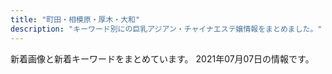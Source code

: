```yaml
---
title: "町田・相模原・厚木・大和"
description: "キーワード別にの巨乳アジアン・チャイナエステ嬢情報をまとめました。"
---
```


新着画像と新着キーワードをまとめています。
2021年07月07日の情報です。

<DmmAffiliateIns />
<KeywordTable
  shops={
    [
    {
        "station": "\u4e2d\u592e\u6797\u9593\u99c5\u5317\u53e3",
        "img_links": [
            "http://koukoku.xyz/missyou/css/staff/staff03.jpg",
            "http://koukoku.xyz/missyou/css/tel.png",
            "http://koukoku.xyz/missyou/css/nav/nav-002.jpg",
            "http://koukoku.xyz/missyou/css/nav/nav-001.jpg",
            "http://koukoku.xyz/missyou/css/top-left02.jpg",
            "http://koukoku.xyz/missyou/css/baner.jpg",
            "http://koukoku.xyz/missyou/css/nav/nav-005.jpg",
            "http://koukoku.xyz/missyou/css/nav/nav-004.jpg",
            "http://koukoku.xyz/missyou/css/nav/nav-006.jpg",
            "http://koukoku.xyz/missyou/css/staff/staff01.jpg",
            "http://koukoku.xyz/missyou/css/staff/staff02.jpg",
            "http://koukoku.xyz/missyou/css/cam01.jpg",
            "http://koukoku.xyz/missyou/css/nav/nav-003.jpg",
            "http://koukoku.xyz/missyou/css/osusume02.jpg"
        ],
        "keywords": {
            "C": 2,
            "88": 1,
            "E": 1,
            "90": 1,
            "87": 1
        },
        "url": "http://koukoku.xyz/missyou/",
        "name": "MISS YOU"
    },
    {
        "station": "\u4e2d\u592e\u6797\u9593\u99c5\u5317\u53e3",
        "url": "http://www.mizuiro.mensest.com/",
        "keywords": {
            "G": 2,
            "87": 18,
            "F": 2,
            "E": 8,
            "91": 2,
            "86": 2,
            "C": 2,
            "89": 2,
            "D": 12,
            "85": 2
        },
        "img_links": [
            "http://www.mizuiro.mensest.com/img/tel.png",
            "http://www.mizuiro.mensest.com/files/007.jpg",
            "http://www.mizuiro.mensest.com/files/009-02.jpg",
            "http://www.mizuiro.mensest.com/files/008-02.jpg",
            "http://www.mizuiro.mensest.com/files/004.jpg",
            "http://www.mizuiro.mensest.com/files/003.jpg",
            "http://www.mizuiro.mensest.com/files/005.jpg",
            "http://www.mizuiro.mensest.com/files/007-02.jpg",
            "http://www.mizuiro.mensest.com/files/003-02.jpg",
            "http://www.mizuiro.mensest.com/img/top-img01.png",
            "http://www.mizuiro.mensest.com/files/004-02.jpg",
            "http://www.mizuiro.mensest.com/files/001.jpg",
            "http://www.mizuiro.mensest.com/img/top-img03.png",
            "http://www.mizuiro.mensest.com/files/005-02.jpg",
            "http://www.mizuiro.mensest.com/files/006.jpg",
            "http://www.mizuiro.mensest.com/files/001-02.jpg",
            "http://www.mizuiro.mensest.com/img/call.png",
            "http://www.mizuiro.mensest.com/files/008.jpg",
            "http://www.mizuiro.mensest.com/files/009.jpg",
            "http://www.mizuiro.mensest.com/files/006-02.jpg",
            "http://www.mizuiro.mensest.com/img/top-img02.png",
            "http://www.mizuiro.mensest.com/files/002-02.jpg",
            "http://www.mizuiro.mensest.com/files/002.jpg"
        ],
        "name": "\u6c34\u306e\u8272"
    },
    {
        "name": "\u9999\u308a",
        "img_links": [
            "http://colititile.xyz/static/picture/tit-pick.png",
            "http://colititile.xyz/static/picture/info.png",
            "http://colititile.xyz/static/picture/room4.png",
            "http://colititile.xyz/static/picture/room1.png",
            "http://colititile.xyz/uploads/210701/1-210F1151325914.jpg",
            "http://colititile.xyz/static/picture/top.png",
            "http://colititile.xyz/static/picture/tite-staff.png",
            "http://colititile.xyz/static/picture/room2.png",
            "http://colititile.xyz/static/picture/tit-new.png",
            "http://colititile.xyz/static/picture/tit-gat.png",
            "http://colititile.xyz/uploads/210701/1-210F115130M29.jpg",
            "http://colititile.xyz/static/picture/infor.png",
            "http://colititile.xyz/static/picture/tit-infor.png",
            "http://colititile.xyz/uploads/210701/1-210F11513533H.jpg",
            "http://colititile.xyz/static/picture/room3.png"
        ],
        "station": "\u76f8\u6a21\u5927\u91ce\u99c5",
        "url": "http://colititile.xyz/",
        "keywords": {
            "C": 13
        }
    },
    {
        "station": "\u76f8\u6a21\u5927\u91ce\u99c5\u5317\u53e3",
        "img_links": [
            "http://sagamiono.net/images/gallery/03.jpg",
            "http://sagamiono.net/staffPhoto/s20210114023255.jpg",
            "http://sagamiono.net/images/slider/04.jpg",
            "http://sagamiono.net/images/showFrame.png",
            "http://sagamiono.net/images/slider/02.jpg",
            "http://sagamiono.net/staffPhoto/b20210318163535.jpg",
            "http://sagamiono.net/images/gallery/02.jpg",
            "http://sagamiono.net/staffPhoto/b20210114023130.jpg",
            "http://sagamiono.net/images/slider/01.jpg",
            "http://sagamiono.net/staffPhoto/s20210114023211.jpg",
            "http://sagamiono.net/uploadfiles/Image/campaignSagamionoNetNatsu.jpg",
            "http://sagamiono.net/staffPhoto/s20210114023130.jpg",
            "http://sagamiono.net/staffPhoto/s20210318163535.jpg",
            "http://sagamiono.net/uploadfiles/images/052.jpg",
            "http://sagamiono.net/staffPhoto/s20210114023117.jpg",
            "http://sagamiono.net/staffPhoto/b20210114023117.jpg",
            "http://sagamiono.net/staffPhoto/b20210114023244.jpg",
            "http://sagamiono.net/staffPhoto/s20210114023233.jpg",
            "http://sagamiono.net/staffPhoto/s20210114023151.jpg",
            "http://sagamiono.net/images/returnBtn.png",
            "http://sagamiono.net/staffPhoto/b20210114023211.jpg",
            "http://sagamiono.net/staffPhoto/b20210114023233.jpg",
            "http://sagamiono.net/uploadfiles/images/08.jpg",
            "http://sagamiono.net/images/gallery/04.jpg",
            "http://sagamiono.net/images/slider/03.jpg",
            "http://sagamiono.net/staffPhoto/s20210114023057.jpg",
            "http://sagamiono.net/staffPhoto/b20210114023151.jpg",
            "http://sagamiono.net/staffPhoto/s20210114023244.jpg",
            "http://sagamiono.net/images/gallery/01.jpg",
            "http://sagamiono.net/images/mobile.jpg",
            "http://sagamiono.net/staffPhoto/b20210114023057.jpg",
            "http://sagamiono.net/uploadfiles/Image/image(3).png",
            "http://sagamiono.net/staffPhoto/b20210114023255.jpg"
        ],
        "name": "\u30b3\u30b9\u30e2\u30b9",
        "keywords": {
            "\u30bb\u30af\u30b7\u30fc": 134,
            "82": 1,
            "D": 1,
            "88": 2,
            "91": 1,
            "90": 3,
            "84": 1,
            "92": 1
        },
        "url": "http://sagamiono.net/"
    },
    {
        "keywords": {
            "E": 1,
            "86": 1,
            "C": 4,
            "87": 2,
            "88": 2,
            "83": 2,
            "D": 11,
            "82": 3,
            "90": 6
        },
        "name": "COCOCHI",
        "img_links": [
            "http://in-esthe.com/cocochi/imge/p-12.jpg",
            "http://in-esthe.com/cocochi/imge/sys.png",
            "http://in-esthe.com/cocochi/imge/s0.png",
            "http://in-esthe.com/cocochi/imge/p-10.jpg",
            "http://in-esthe.com/cocochi/imge/p-4.jpg",
            "http://in-esthe.com/cocochi/imge/p-3.jpg",
            "http://in-esthe.com/cocochi/imge/staff_t.jpg",
            "http://in-esthe.com/cocochi/imge/p-18.jpg",
            "http://in-esthe.com/cocochi/imge/s1.png",
            "http://in-esthe.com/cocochi/imge/tel.jpg",
            "http://in-esthe.com/cocochi/imge/p-5.jpg",
            "http://in-esthe.com/cocochi/imge/interior_t.jpg",
            "http://in-esthe.com/cocochi/imge/p-6.jpg",
            "http://in-esthe.com/cocochi/imge/p-2.jpg",
            "http://in-esthe.com/cocochi/imge/p-20.jpg",
            "http://in-esthe.com/cocochi/imge/corona.png",
            "http://in-esthe.com/cocochi/imge/p-1.jpg",
            "http://in-esthe.com/cocochi/imge/p-9.jpg",
            "http://in-esthe.com/cocochi/imge/p-19.jpg",
            "http://in-esthe.com/cocochi/imge/p-15.jpg",
            "http://in-esthe.com/cocochi/imge/p-16.jpg",
            "http://in-esthe.com/cocochi/imge/botton.jpg",
            "http://in-esthe.com/cocochi/imge/int2.png",
            "http://in-esthe.com/cocochi/imge/ta.jpg",
            "http://in-esthe.com/cocochi/imge/p-14.jpg",
            "http://in-esthe.com/cocochi/imge/p-13.jpg"
        ],
        "url": "http://in-esthe.com/cocochi/",
        "station": "JR\u6df5\u91ce\u8fba\u99c5\u5317\u53e3"
    },
    {
        "name": "\u30d4\u30f3\u30af\u30ac\u30fc\u30eb",
        "keywords": {
            "D": 4,
            "89": 4
        },
        "station": "JR\u76f8\u6a21\u539f\u99c5\u5357\u53e3",
        "url": "http://pg.est888.com/",
        "img_links": [
            "http://pg.est888.com/css/nav/nav-001.jpg",
            "http://pg.est888.com/css/c01.jpg",
            "http://pg.est888.com/css/nav/nav-004.jpg",
            "http://pg.est888.com/css/staff/staff02-a.jpg",
            "http://pg.est888.com/css/staff/staff02.jpg",
            "http://pg.est888.com/css/nav/nav-002.jpg",
            "http://pg.est888.com/css/nav/nav-006.jpg",
            "http://pg.est888.com/css/m-top05.jpg",
            "http://pg.est888.com/css/m-top02.jpg",
            "http://pg.est888.com/css/staff/staff01-a.jpg",
            "http://pg.est888.com/css/staff/staff04-a.jpg",
            "http://pg.est888.com/css/staff/staff03.jpg",
            "http://pg.est888.com/css/staff/staff01.jpg",
            "http://pg.est888.com/css/staff/staff04.jpg",
            "http://pg.est888.com/css/m-top03.jpg",
            "http://pg.est888.com/css/m-head.jpg",
            "http://pg.est888.com/css/nav/nav-005.jpg",
            "http://pg.est888.com/css/staff/staff03-a.jpg",
            "http://pg.est888.com/css/nav/nav-003.jpg"
        ]
    },
    {
        "keywords": {
            "D": 2,
            "88": 1,
            "89": 1,
            "C": 1,
            "86": 1
        },
        "name": "Sherry \uff5e\u30b7\u30a7\u30ea\u30fc\uff5e",
        "img_links": [
            "http://sherry.est888.com/css/head-change.jpg",
            "http://sherry.est888.com/css/tel.png",
            "http://sherry.est888.com/css/staff/staff02.jpg",
            "http://sherry.est888.com/css/nav/nav-001.png",
            "http://sherry.est888.com/css/nav/nav-004.png",
            "http://sherry.est888.com/css/nav/nav-003.png",
            "http://sherry.est888.com/css/top03.jpg",
            "http://sherry.est888.com/css/nav/nav-002.png",
            "http://sherry.est888.com/css/staff/staff01.jpg",
            "http://sherry.est888.com/css/osusume03.jpg",
            "http://sherry.est888.com/css/nav/nav-006.png",
            "http://sherry.est888.com/css/staff/staff03.jpg",
            "http://sherry.est888.com/css/nav/nav-005.png"
        ],
        "station": "\u5927\u548c\u99c5\u5357\u53e3",
        "url": "http://sherry.est888.com/"
    },
    {
        "img_links": [
            "http://yasuragi.tyo.ac/photos/sites/55/2021/01/2021012006485092.jpg",
            "http://yasuragi.tyo.ac/images/news_bj3.png",
            "http://yasuragi.tyo.ac/images/s_staff.png",
            "http://yasuragi.tyo.ac/images/room3.jpg",
            "http://yasuragi.tyo.ac/images/room2.jpg",
            "http://yasuragi.tyo.ac/images/news_bj1.png",
            "http://yasuragi.tyo.ac/images/top.jpg",
            "http://yasuragi.tyo.ac/photos/sites/55/2021/04/2021041704374029.jpg",
            "http://yasuragi.tyo.ac/photos/sites/55/2019/12/2019121604403829.jpg",
            "http://yasuragi.tyo.ac/images/s_news.png",
            "http://yasuragi.tyo.ac/photos/sites/55/2021/07/2021070506425953.jpg",
            "http://yasuragi.tyo.ac/images/room1.jpg",
            "http://yasuragi.tyo.ac/images/s_link.png",
            "http://yasuragi.tyo.ac/images/s3.jpg",
            "http://yasuragi.tyo.ac/images/mobile.jpg",
            "http://yasuragi.tyo.ac/images/room4.jpg",
            "http://yasuragi.tyo.ac/images/end.jpg"
        ],
        "keywords": {
            "86": 4,
            "D": 6,
            "85": 2,
            "87": 2,
            "E": 2,
            "C": 9
        },
        "name": "\u3084\u3059\u3089\u304e",
        "url": "http://yasuragi.tyo.ac/",
        "station": "\u5c0f\u7530\u6025\u7dda\u753a\u7530\u99c5\u897f\u53e3"
    },
    {
        "img_links": [
            "http://www.aimu.iesjp.com/images/index_19.jpg",
            "http://www.aimu.iesjp.com/images/index_04.jpg",
            "http://www.aimu.iesjp.com/images/backlistbtn.png",
            "http://www.aimu.iesjp.com/files/003.jpg",
            "http://www.aimu.iesjp.com/files/005.jpg",
            "http://www.aimu.iesjp.com/files/002.jpg",
            "http://www.aimu.iesjp.com/files/005-02.jpg",
            "http://www.aimu.iesjp.com/images/index_05.jpg",
            "http://www.aimu.iesjp.com/files/004.jpg",
            "http://www.aimu.iesjp.com/images/index_16.jpg",
            "http://www.aimu.iesjp.com/files/007.jpg",
            "http://www.aimu.iesjp.com/images/index_18.jpg",
            "http://www.aimu.iesjp.com/files/001.jpg",
            "http://www.aimu.iesjp.com/images/index_21.jpg",
            "http://www.aimu.iesjp.com/images/index_08.jpg",
            "http://www.aimu.iesjp.com/files/007-02.jpg",
            "http://www.aimu.iesjp.com/files/005-03.jpg",
            "http://www.aimu.iesjp.com/images/index_09.jpg",
            "http://www.aimu.iesjp.com/files/002-02.jpg",
            "http://www.aimu.iesjp.com/files/002-03.jpg",
            "http://www.aimu.iesjp.com/images/index_07.jpg",
            "http://www.aimu.iesjp.com/images/index_03.jpg",
            "http://www.aimu.iesjp.com/images/index_06.jpg",
            "http://www.aimu.iesjp.com/images/header.jpg",
            "http://www.aimu.iesjp.com/files/003-03.jpg",
            "http://www.aimu.iesjp.com/images/index_11.jpg",
            "http://www.aimu.iesjp.com/files/001-02.jpg",
            "http://www.aimu.iesjp.com/files/001-03.jpg",
            "http://www.aimu.iesjp.com/files/004-03.jpg",
            "http://www.aimu.iesjp.com/images/index_12.jpg",
            "http://www.aimu.iesjp.com/images/footer.jpg",
            "http://www.aimu.iesjp.com/files/004-02.jpg",
            "http://www.aimu.iesjp.com/files/003-02.jpg",
            "http://www.aimu.iesjp.com/images/index_13.jpg",
            "http://www.aimu.iesjp.com/files/007-03.jpg",
            "http://www.aimu.iesjp.com/images/index_22.jpg",
            "http://www.aimu.iesjp.com/images/index_23.jpg"
        ],
        "url": "http://www.aimu.iesjp.com/",
        "station": "\u4e2d\u592e\u6797\u9593\u99c5",
        "name": "Aimu\uff5e\u30a2\u30a4\u30e0\uff5e",
        "keywords": {
            "C": 1,
            "87": 5,
            "D": 5,
            "86": 1
        }
    },
    {
        "url": "http://mai.abnavi.info/",
        "station": "\u672c\u539a\u6728\u99c5\u6771\u53e3",
        "img_links": [],
        "keywords": {},
        "name": "\u30a2\u30ab\u30b9\u30ea\u30cf\u30a6\u30b9"
    },
    {
        "keywords": {
            "86": 2,
            "D": 2
        },
        "station": "\u5927\u548c\u99c5\u5317\u53e3",
        "url": "http://yumenokoi.xyz.mn/",
        "name": "\u5922\u306e\u604b",
        "img_links": [
            "http://yumenokoi.xyz.mn/images/top.jpg",
            "http://yumenokoi.xyz.mn/photos/sites/63/2020/08/2020082804382098.jpg",
            "http://yumenokoi.xyz.mn/photos/sites/63/2020/08/2020082804381466.jpg",
            "http://yumenokoi.xyz.mn/images/news1.jpg",
            "http://yumenokoi.xyz.mn/images/info2.jpg",
            "http://yumenokoi.xyz.mn/images/mobile.jpg",
            "http://yumenokoi.xyz.mn/images/1.jpg",
            "http://yumenokoi.xyz.mn/images/staff_bj3.jpg",
            "http://yumenokoi.xyz.mn/images/s_staff.jpg",
            "http://yumenokoi.xyz.mn/images/s_link.jpg",
            "http://yumenokoi.xyz.mn/images/2.jpg"
        ]
    },
    {
        "name": "\u5eb7\u697d\u5712",
        "img_links": [
            "http://yoshiko.jpest.net/uploads//sites/13/2021/06/1624254215-mobile.jpg",
            "http://yoshiko.jpest.net/uploads//sites/13/2021/06/1624267260-tel-newface.jpg",
            "http://yoshiko.jpest.net/uploads//sites/13/2021/06/1624517780-g2.jpg",
            "http://yoshiko.jpest.net/uploads//sites/13/2021/06/1625013112-head.jpg",
            "http://yoshiko.jpest.net/uploads//sites/13/2021/06/1624247541-tit_news.jpg",
            "http://yoshiko.jpest.net/uploads//sites/13/2021/06/1624266719-tel-sys.jpg",
            "http://yoshiko.jpest.net/uploads//sites/13/2021/06/1624847070-bott0m.jpg",
            "http://yoshiko.jpest.net/uploads//sites/13/2021/06/1624517674-g1.jpg",
            "http://yoshiko.jpest.net/uploads//sites/13/2021/06/1624261723-r3.jpg",
            "http://yoshiko.jpest.net/uploads//sites/13/2021/06/1624846604-telhead.jpg",
            "http://yoshiko.jpest.net/uploads//sites/13/2021/06/1624267007-tel-staff.jpg",
            "http://yoshiko.jpest.net/uploads//sites/13/2021/06/1624260801-tel_acc.jpg",
            "http://yoshiko.jpest.net/uploads//sites/13/2021/06/1625013339-3.jpg",
            "http://yoshiko.jpest.net/uploads//sites/13/2021/06/1625013378-1.jpg",
            "http://yoshiko.jpest.net/uploads//sites/13/2021/06/1624261889-r4.jpg",
            "http://yoshiko.jpest.net/uploads//sites/13/2021/06/1624261529-r2.jpg",
            "http://yoshiko.jpest.net/uploads//sites/13/2021/06/1625013364-2.jpg",
            "http://yoshiko.jpest.net/uploads//sites/13/2021/06/1624517815-g3.jpg",
            "http://yoshiko.jpest.net/uploads//sites/13/2021/06/1624261473-r1.jpg"
        ],
        "url": "http://yoshiko.jpest.net/",
        "station": "JR\u6df5\u91ce\u8fba\u99c5\u5357\u53e3",
        "keywords": {
            "C": 14,
            "E": 6
        }
    },
    {
        "img_links": [
            "http://www.baby.esjp.info/files/047-02.jpg",
            "http://www.baby.esjp.info/images/tit-infor.png",
            "http://www.baby.esjp.info/files/050-02.jpg",
            "http://www.baby.esjp.info/images/girl-z1.jpg",
            "http://www.baby.esjp.info/images/top.png",
            "http://www.baby.esjp.info/files/053.jpg",
            "http://www.baby.esjp.info/images/shop/shop02.jpg",
            "http://www.baby.esjp.info/files/045.jpg",
            "http://www.baby.esjp.info/files/048.jpg",
            "http://www.baby.esjp.info/files/052-02.jpg",
            "http://www.baby.esjp.info/images/shop/shop01.jpg",
            "http://www.baby.esjp.info/files/052.jpg",
            "http://www.baby.esjp.info/files/051.jpg",
            "http://www.baby.esjp.info/images/girl-z2.jpg",
            "http://www.baby.esjp.info/files/053-02.jpg",
            "http://www.baby.esjp.info/files/049-02.jpg",
            "http://www.baby.esjp.info/images/staff_line.png",
            "http://www.baby.esjp.info/files/054.jpg",
            "http://www.baby.esjp.info/files/054-02.jpg",
            "http://www.baby.esjp.info/images/mobile.png",
            "http://www.baby.esjp.info/images/infor.png",
            "http://www.baby.esjp.info/files/055.jpg",
            "http://www.baby.esjp.info/files/055-02.jpg",
            "http://www.baby.esjp.info/files/038-02.jpg",
            "http://www.baby.esjp.info/images/shop/shop03.jpg",
            "http://www.baby.esjp.info/files/038.jpg",
            "http://www.baby.esjp.info/images/top_sche.png",
            "http://www.baby.esjp.info/files/051-02.jpg",
            "http://www.baby.esjp.info/files/048-02.jpg",
            "http://www.baby.esjp.info/files/047.jpg",
            "http://www.baby.esjp.info/files/049.jpg",
            "http://www.baby.esjp.info/images/bj3.png",
            "http://www.baby.esjp.info/images/shop/shop04.jpg",
            "http://www.baby.esjp.info/files/050.jpg",
            "http://www.baby.esjp.info/images/link_line.png",
            "http://www.baby.esjp.info/files/045-02.jpg"
        ],
        "name": "\u30d9\u30d3\u30fc",
        "url": "http://www.baby.esjp.info/",
        "keywords": {
            "90": 1,
            "87": 6,
            "D": 10,
            "\u4e73": 1,
            "E": 1,
            "\u5de8\u4e73": 1,
            "86": 4
        },
        "station": "\u76f8\u6a21\u5927\u91ce\u99c5\u5357\u53e3"
    },
    {
        "keywords": {
            "86": 16,
            "\u80f8": 2,
            "D": 32,
            "C": 8,
            "87": 24
        },
        "img_links": [
            "http://www.sweety.mensest.com/files/003.jpg",
            "http://www.sweety.mensest.com/images/rsubt3.png",
            "http://www.sweety.mensest.com/images/rsubt1.png",
            "http://www.sweety.mensest.com/images/rsubt6.png",
            "http://www.sweety.mensest.com/images/rsubt2.png",
            "http://www.sweety.mensest.com/images/b-online.png",
            "http://www.sweety.mensest.com/images/rsubt5.png",
            "http://www.sweety.mensest.com/files/001.jpg",
            "http://www.sweety.mensest.com/images/m6.jpg",
            "http://www.sweety.mensest.com/images/rsubt4.png",
            "http://www.sweety.mensest.com/images/m2.jpg",
            "http://www.sweety.mensest.com/photo_news/upimg/5937360e52c230e2b5_1.jpg",
            "http://www.sweety.mensest.com/images/m1.jpg",
            "http://www.sweety.mensest.com/images/rsubt7.png",
            "http://www.sweety.mensest.com/files/002.jpg",
            "http://www.sweety.mensest.com/images/slider-img001.jpg",
            "http://www.sweety.mensest.com/images/m4.jpg",
            "http://www.sweety.mensest.com/photo_news/upimg/5937360e52c230e2b5_0.jpg",
            "http://www.sweety.mensest.com/images/m5.jpg",
            "http://www.sweety.mensest.com/images/m3.jpg",
            "http://www.sweety.mensest.com/images/slider-img002.jpg",
            "http://www.sweety.mensest.com/images/b-tel.png",
            "http://www.sweety.mensest.com/files/005.jpg",
            "http://www.sweety.mensest.com/files/004.jpg"
        ],
        "url": "http://www.sweety.mensest.com/",
        "station": "JR\u76f8\u6a21\u539f\u99c5\u5357\u53e3",
        "name": "Sweety\u30e1\u30f3\u30ba\u30a8\u30b9\u30c6"
    },
    {
        "keywords": {
            "87": 8,
            "86": 8,
            "88": 16,
            "D": 32
        },
        "img_links": [
            "http://www.kenkouen.relaxjp.info/images/rsubt2.png",
            "http://www.kenkouen.relaxjp.info/images/slider-img002.jpg",
            "http://www.kenkouen.relaxjp.info/images/m3.jpg",
            "http://www.kenkouen.relaxjp.info/images/rsubt5.png",
            "http://www.kenkouen.relaxjp.info/images/rsubt4.png",
            "http://www.kenkouen.relaxjp.info/images/b-online.png",
            "http://www.kenkouen.relaxjp.info/files/005.jpg",
            "http://www.kenkouen.relaxjp.info/images/slider-img001.jpg",
            "http://www.kenkouen.relaxjp.info/images/rsubt6.png",
            "http://www.kenkouen.relaxjp.info/images/rsubt1.png",
            "http://www.kenkouen.relaxjp.info/images/rsubt7.png",
            "http://www.kenkouen.relaxjp.info/images/m1.jpg",
            "http://www.kenkouen.relaxjp.info/files/003.jpg",
            "http://www.kenkouen.relaxjp.info/images/m4.jpg",
            "http://www.kenkouen.relaxjp.info/images/m2.jpg",
            "http://www.kenkouen.relaxjp.info/images/rsubt3.png",
            "http://www.kenkouen.relaxjp.info/files/001.jpg",
            "http://www.kenkouen.relaxjp.info/images/m5.jpg",
            "http://www.kenkouen.relaxjp.info/images/b-tel.png",
            "http://www.kenkouen.relaxjp.info/files/004.jpg",
            "http://www.kenkouen.relaxjp.info/images/m6.jpg"
        ],
        "station": "JR\u753a\u7530\u99c5\u5357\u53e3",
        "name": "\u5065\u5eb7\u5712",
        "url": "http://www.kenkouen.relaxjp.info/"
    },
    {
        "name": "Lucky",
        "station": "\u672c\u539a\u6728\u99c5\u5317\u53e3",
        "url": "http://biretuip.xyz/",
        "img_links": [
            "http://biretuip.xyz/static/picture/sys1.png",
            "http://biretuip.xyz/static/picture/home.png",
            "http://biretuip.xyz/static/picture/ac1.jpg",
            "http://biretuip.xyz/uploads/201109/1-201109134H31D.jpg",
            "http://biretuip.xyz/static/picture/esthe1.jpg",
            "http://biretuip.xyz/static/picture/staff_t.png",
            "http://biretuip.xyz/static/picture/main1.jpg",
            "http://biretuip.xyz/static/picture/esthe2.jpg",
            "http://biretuip.xyz/uploads/210430/1-210430125029555.jpg",
            "http://biretuip.xyz/static/picture/footer-l.png",
            "http://biretuip.xyz/static/picture/footer-r.png",
            "http://biretuip.xyz/static/picture/esthe3.jpg",
            "http://biretuip.xyz/static/picture/info_t.png",
            "http://biretuip.xyz/static/picture/staff.png",
            "http://biretuip.xyz/uploads/210430/1-21043012563KX.jpg"
        ],
        "keywords": {}
    },
    {
        "name": "\u7652\u3057\u306e\u6cc9",
        "img_links": [
            "http://o-jp.com/yizumi/images/mobile.jpg",
            "http://o-jp.com/yizumi/images/hito.jpg",
            "http://o-jp.com/yizumi/images/staff1.jpg",
            "http://o-jp.com/yizumi/images/staff01.jpg"
        ],
        "station": "JR\u753a\u7530\u99c5\u5317\u53e3",
        "keywords": {},
        "url": "http://o-jp.com/yizumi/"
    },
    {
        "url": "http://xizanonb.xyz/",
        "keywords": {
            "D": 6
        },
        "img_links": [
            "http://xizanonb.xyz/templets/default/picture/interior_t.jpg",
            "http://xizanonb.xyz/templets/default/picture/rec1.png",
            "http://xizanonb.xyz/uploads/210623/1-210623091UA35.jpg",
            "http://xizanonb.xyz/uploads/201021/1-201021125600292.png",
            "http://xizanonb.xyz/uploads/210616/1-2106160U55U92.jpg",
            "http://xizanonb.xyz/uploads/180620/1-1P62010193X63.jpg",
            "http://xizanonb.xyz/uploads/210609/1-210609163301E9.jpg",
            "http://xizanonb.xyz/uploads/180620/1-1P62010154K00.png",
            "http://xizanonb.xyz/uploads/201021/1-201021125616202.png",
            "http://xizanonb.xyz/templets/default/picture/head.jpg",
            "http://xizanonb.xyz/uploads/210610/1-210610140230D9.jpg",
            "http://xizanonb.xyz/uploads/210611/1-210611095449353.jpg",
            "http://xizanonb.xyz/templets/default/picture/staff_t.jpg",
            "http://xizanonb.xyz/uploads/210517/1-21051GQ23cJ.jpg",
            "http://xizanonb.xyz/templets/default/picture/news.jpg"
        ],
        "station": "JR\u76f8\u6a21\u539f\u99c5\u5357\u53e3",
        "name": "\u697d\u3057\u3044"
    },
    {
        "img_links": [
            "http://foryou.relaxnabi.com/css/tel.png",
            "http://foryou.relaxnabi.com/css/nav/nav-004.png",
            "http://foryou.relaxnabi.com/css/staff/staff02.png",
            "http://foryou.relaxnabi.com/css/nav/nav-005.png",
            "http://foryou.relaxnabi.com/css/staff/staff01.png",
            "http://foryou.relaxnabi.com/css/staff/staff03.png",
            "http://foryou.relaxnabi.com/css/top-right01.png",
            "http://foryou.relaxnabi.com/css/top-right03.png",
            "http://foryou.relaxnabi.com/css/nav/nav-001.png",
            "http://foryou.relaxnabi.com/css/nav/nav-006.png",
            "http://foryou.relaxnabi.com/css/top-right02.png",
            "http://foryou.relaxnabi.com/css/baner.jpg",
            "http://foryou.relaxnabi.com/css/nav/nav-003.png",
            "http://foryou.relaxnabi.com/css/nav/nav-002.png"
        ],
        "url": "http://foryou.relaxnabi.com/",
        "station": "\u672c\u539a\u6728\u99c5\u5357\u53e3",
        "name": "All For You \uff5e\u30aa\u30fc\u30eb\u30fb\u30d5\u30a9\u30fc\u30fb\u30e6\u30fc\uff5e",
        "keywords": {
            "C": 1,
            "87": 1,
            "89": 2,
            "D": 2
        }
    },
    {
        "keywords": {
            "89": 1,
            "\u5de8\u4e73": 2,
            "\u4e73": 2
        },
        "name": "\u3075\u308f\u3075\u308f",
        "station": "\u5c0f\u7530\u6025\u76f8\u6a21\u539f\u99c5\u5357\u53e3",
        "url": "http://www.relax-fuwafuwa.cn/",
        "img_links": [
            "http://www.relax-fuwafuwa.cn/Public/Reception/picture/staff1.jpg",
            "http://www.relax-fuwafuwa.cn/Public/Reception/picture/biaoti.jpg",
            "http://www.relax-fuwafuwa.cn/Public/Reception/picture/nei_bj3.jpg",
            "http://www.relax-fuwafuwa.cn/Public/Reception/picture/2.png",
            "http://www.relax-fuwafuwa.cn/Public/Reception/picture/s_massage.png",
            "http://www.relax-fuwafuwa.cn/Public/Reception/picture/news.png",
            "http://www.relax-fuwafuwa.cn/Uploads/user/609c91d3d687a.jpg",
            "http://www.relax-fuwafuwa.cn/ueditor/php/upload/image/20171213/1513161912109916.jpg",
            "http://www.relax-fuwafuwa.cn/Public/Reception/picture/top.png",
            "http://www.relax-fuwafuwa.cn/Public/Reception/picture/nei5.jpg",
            "http://www.relax-fuwafuwa.cn/ueditor/php/upload/image/20210512/1620825451415316.jpeg",
            "http://www.relax-fuwafuwa.cn/Public/Reception/picture/massage1.png",
            "http://www.relax-fuwafuwa.cn/Public/Reception/picture/nei3.jpg",
            "http://www.relax-fuwafuwa.cn/Public/Reception/picture/s_staff.png",
            "http://www.relax-fuwafuwa.cn/Public/Reception/picture/1.png"
        ]
    },
    {
        "name": "Clivia\u30fb\u30af\u30ea\u30d3\u30a2",
        "img_links": [
            "http://clivia.jpn.mn/images/hua1.png",
            "http://clivia.jpn.mn/images/end.png",
            "http://clivia.jpn.mn/images/s1.png",
            "http://clivia.jpn.mn/photos/sites/7/2018/10/2018101717032134.jpg",
            "http://clivia.jpn.mn/photos/sites/7/2019/12/2019121016505828.jpg",
            "http://clivia.jpn.mn/photos/sites/7/2019/12/2019121016344158.jpg",
            "http://clivia.jpn.mn/photos/sites/7/2019/12/2019121016510012.jpg",
            "http://clivia.jpn.mn/images/hua.png",
            "http://clivia.jpn.mn/images/headline.png",
            "http://clivia.jpn.mn/images/ser3.jpg",
            "http://clivia.jpn.mn/images/ser1.jpg",
            "http://clivia.jpn.mn/images/face.png",
            "http://clivia.jpn.mn/images/top.png",
            "http://clivia.jpn.mn/images/l3.png",
            "http://clivia.jpn.mn/photos/sites/7/2018/09/2018091111213257.jpg",
            "http://clivia.jpn.mn/photos/sites/7/2019/12/2019121016510026.jpg",
            "http://clivia.jpn.mn/photos/sites/7/2019/12/2019121016394078.jpg",
            "http://clivia.jpn.mn/images/topic.png",
            "http://clivia.jpn.mn/photos/sites/7/2019/12/2019121016595291.jpg",
            "http://clivia.jpn.mn/images/staff_bj1.png",
            "http://clivia.jpn.mn/photos/sites/7/2019/12/2019121016364199.jpg",
            "http://clivia.jpn.mn/images/staff_bj3.png",
            "http://clivia.jpn.mn/images/s3.png",
            "http://clivia.jpn.mn/images/l1.png",
            "http://clivia.jpn.mn/images/ser2.jpg",
            "http://clivia.jpn.mn/images/line1.png",
            "http://clivia.jpn.mn/images/s_staff.png",
            "http://clivia.jpn.mn/photos/sites/7/2018/01/cn.jpg",
            "http://clivia.jpn.mn/photos/sites/7/2019/12/2019121016595178.jpg",
            "http://clivia.jpn.mn/photos/sites/7/2019/12/2019121016323542.jpg",
            "http://clivia.jpn.mn/photos/sites/7/2019/12/2019121016595368.jpg",
            "http://clivia.jpn.mn/photos/sites/7/2019/12/2019121016505936.jpg",
            "http://clivia.jpn.mn/photos/sites/7/2018/11/2018110213101766.jpg",
            "http://clivia.jpn.mn/photos/sites/7/2019/12/2019121016505928.jpg",
            "http://clivia.jpn.mn/photos/sites/7/2018/01/243403403239253278.jpg",
            "http://clivia.jpn.mn/photos/sites/7/2018/06/2018062402305965.jpg",
            "http://clivia.jpn.mn/images/line3.png",
            "http://clivia.jpn.mn/photos/sites/7/2019/10/2019102614594291.jpg",
            "http://clivia.jpn.mn/photos/sites/7/2018/06/201806120710442.jpg",
            "http://clivia.jpn.mn/photos/sites/7/2019/12/2019121016505897.jpg",
            "http://clivia.jpn.mn/photos/sites/7/2019/12/2019121016364243.jpg",
            "http://clivia.jpn.mn/photos/sites/7/2018/06/2018062707564386.jpg",
            "http://clivia.jpn.mn/photos/sites/7/2019/12/2019121016595298.jpg",
            "http://clivia.jpn.mn/photos/sites/7/2018/06/201806240230592.jpg"
        ],
        "keywords": {
            "84": 2,
            "D": 11,
            "C": 32,
            "85": 6,
            "86": 5,
            "87": 5,
            "83": 1
        },
        "url": "http://clivia.jpn.mn/",
        "station": "\u672c\u539a\u6728\u99c5\u5317\u53e3"
    },
    {
        "keywords": {
            "D": 11,
            "86": 5,
            "87": 6,
            "C": 9
        },
        "img_links": [
            "https://koi.reraku.work/images/ntop4.jpg",
            "https://koi.reraku.work/images/end.jpg",
            "https://koi.reraku.work/images/top.jpg",
            "https://koi.reraku.work/images/s_link.jpg",
            "https://koi.reraku.work/photos/sites/25/2020/09/2020090503504425.jpg",
            "https://koi.reraku.work/images/s_face.jpg",
            "https://koi.reraku.work/photos/sites/25/2020/09/2020090309224715.jpg",
            "https://koi.reraku.work/images/ntop6.jpg",
            "https://koi.reraku.work/images/s_staff.jpg",
            "https://koi.reraku.work/photos/sites/25/2020/09/2020090309224550.jpg",
            "https://koi.reraku.work/images/s_news.jpg",
            "https://koi.reraku.work/photos/sites/25/2020/09/202009030922489.jpg",
            "https://koi.reraku.work/images/s_staff1.jpg",
            "https://koi.reraku.work/images/ntop5.jpg",
            "https://koi.reraku.work/images/ntop2.jpg",
            "https://koi.reraku.work/images/ntop3.jpg"
        ],
        "url": "https://koi.reraku.work/",
        "name": "\u604b",
        "station": "JR\u76f8\u6a21\u539f\u99c5\u5357\u53e3"
    },
    {
        "keywords": {
            "92": 2,
            "90": 1,
            "91": 1,
            "85": 1,
            "89": 1,
            "E": 4,
            "C": 6,
            "D": 2
        },
        "station": "\u672c\u539a\u6728\u99c5\u6771\u53e3",
        "url": "http://momoka.est888.com/",
        "img_links": [
            "http://momoka.est888.com/css/staff/staff02.jpg",
            "http://momoka.est888.com/images/call.png",
            "http://momoka.est888.com/css/foot.jpg",
            "http://momoka.est888.com/css/staff/staff07-b.jpg",
            "http://momoka.est888.com/css/top01.jpg",
            "http://momoka.est888.com/css/staff/staff07.jpg",
            "http://momoka.est888.com/css/head.jpg",
            "http://momoka.est888.com/css/staff/staff05.jpg",
            "http://momoka.est888.com/css/staff/staff03.jpg",
            "http://momoka.est888.com/css/staff/staff06.jpg",
            "http://momoka.est888.com/css/staff/staff01.jpg",
            "http://momoka.est888.com/css/staff/staff04.jpg"
        ],
        "name": "\u3082\u3082\u304b\u3061\u3083\u3093"
    },
    {
        "keywords": {
            "88": 2,
            "C": 16,
            "85": 5,
            "D": 4
        },
        "station": "\u6d77\u8001\u540d\u99c5\u5357\u53e3",
        "img_links": [
            "http://mrgurokisetsu.tokyo/uploads/181218/1-1Q21R106025N.png",
            "http://mrgurokisetsu.tokyo/uploads/200828/1-200RP92314957.jpg",
            "http://mrgurokisetsu.tokyo/images/top-sp.png",
            "http://mrgurokisetsu.tokyo/uploads/200828/1-200RP93113I1.jpg",
            "http://mrgurokisetsu.tokyo/uploads/181219/1-1Q2191A044L9.jpg",
            "http://mrgurokisetsu.tokyo/uploads/200828/1-200RP931222A.jpg",
            "http://mrgurokisetsu.tokyo/uploads/201026/1-201026161220H2.jpg",
            "http://mrgurokisetsu.tokyo/uploads/181219/1-1Q219153224547.jpg",
            "http://mrgurokisetsu.tokyo/uploads/181218/1-1Q21R10G3C3.png",
            "http://mrgurokisetsu.tokyo/uploads/181219/1-1Q21915324H06.jpg",
            "http://mrgurokisetsu.tokyo/uploads/200828/1-200RP92032509.jpg",
            "http://mrgurokisetsu.tokyo/uploads/201114/1-201114140IG24.jpg",
            "http://mrgurokisetsu.tokyo/uploads/181218/1-1Q21R10649544.png",
            "http://mrgurokisetsu.tokyo/uploads/200828/1-200RP9192Y24.jpg",
            "http://mrgurokisetsu.tokyo/uploads/200828/1-200RP92115101.jpg",
            "http://mrgurokisetsu.tokyo/uploads/181219/1-1Q2191A133208.jpg",
            "http://mrgurokisetsu.tokyo/uploads/181218/1-1Q21R10626151.png",
            "http://mrgurokisetsu.tokyo/uploads/200828/1-200RP919363I.jpg",
            "http://mrgurokisetsu.tokyo/uploads/200828/1-200RP92124K5.jpg",
            "http://mrgurokisetsu.tokyo/uploads/200828/1-200RP92305117.jpg",
            "http://mrgurokisetsu.tokyo/uploads/200828/1-200RP92022417.jpg",
            "http://mrgurokisetsu.tokyo/images/end.png"
        ],
        "name": "MINA",
        "url": "http://mrgurokisetsu.tokyo/"
    },
    {
        "station": "\u672c\u539a\u6728\u99c5\u5317\u53e3",
        "name": "\u307b\u307b\u3048\u307f",
        "img_links": [
            "http://tuboan.xyz/_src/32794324/wechatimg120.jpg",
            "http://tuboan.xyz/_src/39443180/line1.png",
            "http://tuboan.xyz/_src/32794244/3_20190531100402371.jpg",
            "http://tuboan.xyz/_src/32794338/line1.png",
            "http://tuboan.xyz/_src/32794334/line1.png",
            "http://tuboan.xyz/_src/32794250/line1.png",
            "http://tuboan.xyz/_src/32794344/wechatimg120.jpg",
            "http://tuboan.xyz/_src/32794322/wechatimg116_20190529213149608.jpg",
            "http://tuboan.xyz/_src/32794358/wechatimg148.jpg",
            "http://tuboan.xyz/_src/32794276/wechatimg177.jpg",
            "http://tuboan.xyz/_src/32794330/line1.png",
            "http://tuboan.xyz/_src/32794205/s_news.png",
            "http://tuboan.xyz/_src/32794348/wechatimg164.jpg",
            "http://tuboan.xyz/_src/32794329/3_20190531100402371.jpg",
            "http://tuboan.xyz/_src/32876882/1_20190531100800502.jpg",
            "http://tuboan.xyz/_src/32794238/zi_staff.png",
            "http://tuboan.xyz/_src/39443173/wechatimg76.jpg",
            "http://tuboan.xyz/_src/32794342/line1.png",
            "http://tuboan.xyz/_src/35851913/wechatimg307.jpg",
            "http://tuboan.xyz/_src/32794243/wechatimg136_20190530165104204.jpg",
            "http://tuboan.xyz/_src/32794350/line1.png",
            "http://tuboan.xyz/_src/32794359/wechatimg148.jpg",
            "http://tuboan.xyz/_src/32794184/sign.png",
            "http://tuboan.xyz/_src/32794248/wechatimg131.jpg",
            "http://tuboan.xyz/_src/32794336/wechatimg116_20190529213149608.jpg",
            "http://tuboan.xyz/_src/32794332/wechatimg134.jpg",
            "http://tuboan.xyz/_src/32876943/wechatimg179.jpg",
            "http://tuboan.xyz/_src/32794328/wechatimg131.jpg",
            "http://tuboan.xyz/_src/32794280/wechatimg176.jpg",
            "http://tuboan.xyz/_src/35851941/line1.png",
            "http://tuboan.xyz/_src/32794346/line1.png",
            "http://tuboan.xyz/_src/32794210/info.jpg",
            "http://tuboan.xyz/_src/32794321/wechatimg164.jpg",
            "http://tuboan.xyz/_src/32794352/1_20190531100800502.jpg",
            "http://tuboan.xyz/_src/32794214/end.jpg",
            "http://tuboan.xyz/_src/32794325/wechatimg162.jpg",
            "http://tuboan.xyz/_src/39443177/wechatimg76.jpg",
            "http://tuboan.xyz/_src/32794320/wechatimg136_20190530165104204.jpg",
            "http://tuboan.xyz/_src/32794340/wechatimg162.jpg",
            "http://tuboan.xyz/_src/32794246/line1.png",
            "http://tuboan.xyz/_src/32794360/wechatimg5740.jpg",
            "http://tuboan.xyz/_src/32794361/wechatimg5740.jpg",
            "http://tuboan.xyz/_src/32794327/wechatimg134.jpg",
            "http://tuboan.xyz/_src/35851915/wechatimg307.jpg",
            "http://tuboan.xyz/_src/32846891/wechatimg134.jpg",
            "http://tuboan.xyz/_src/32794240/line1.png",
            "http://tuboan.xyz/_src/32794278/wechatimg178.jpg"
        ],
        "keywords": {},
        "url": "http://tuboan.xyz/"
    },
    {
        "keywords": {},
        "img_links": [
            "http://shonoyou.me-es.com/images/index_10.jpg",
            "http://shonoyou.me-es.com/girl/09.jpg",
            "http://shonoyou.me-es.com/images/info_10.jpg",
            "http://shonoyou.me-es.com/girl/00.jpg",
            "http://shonoyou.me-es.com/images/index_19.jpg",
            "http://shonoyou.me-es.com/images/index_07.jpg",
            "http://shonoyou.me-es.com/images/index_11.jpg",
            "http://shonoyou.me-es.com/images/index_20.jpg",
            "http://shonoyou.me-es.com/images/index_12.jpg",
            "http://shonoyou.me-es.com/images/index_14.jpg",
            "http://shonoyou.me-es.com/images/index_06.jpg",
            "http://shonoyou.me-es.com/images/index_05.jpg",
            "http://shonoyou.me-es.com/images/index_27.jpg",
            "http://shonoyou.me-es.com/girl/018.jpg",
            "http://shonoyou.me-es.com/images/staff_10.jpg",
            "http://shonoyou.me-es.com/images/top.jpg",
            "http://shonoyou.me-es.com/girl/014.jpg",
            "http://shonoyou.me-es.com/girl/012.jpg",
            "http://shonoyou.me-es.com/images/index_24.jpg",
            "http://shonoyou.me-es.com/images/index_21.jpg",
            "http://shonoyou.me-es.com/images/index_09.jpg",
            "http://shonoyou.me-es.com/images/index_02.jpg",
            "http://shonoyou.me-es.com/girl/013.jpg",
            "http://shonoyou.me-es.com/images/rec.jpg",
            "http://shonoyou.me-es.com/images/rec_10.jpg",
            "http://shonoyou.me-es.com/images/index_03.jpg",
            "http://shonoyou.me-es.com/images/index_16.jpg",
            "http://shonoyou.me-es.com/images/index_25.jpg",
            "http://shonoyou.me-es.com/images/info.jpg",
            "http://shonoyou.me-es.com/images/index_17.jpg",
            "http://shonoyou.me-es.com/images/index_04.jpg",
            "http://shonoyou.me-es.com/images/index_22.jpg",
            "http://shonoyou.me-es.com/images/top2.jpg"
        ],
        "station": "\u5ea7\u9593\u99c5\u897f\u53e3",
        "name": "\u521d\u306e\u8449",
        "url": "http://shonoyou.me-es.com/"
    },
    {
        "name": "\u871c\u30fb\u307f\u3064",
        "img_links": [],
        "url": "https://mitsu.iest.info/",
        "station": "\u76f8\u6a21\u5927\u91ce\u99c5\u5357\u53e3",
        "keywords": {}
    },
    {
        "keywords": {
            "E": 1,
            "D": 5,
            "87": 4,
            "88": 1,
            "86": 1
        },
        "station": "\u76f8\u6a21\u539f\u99c5\u5357\u53e3",
        "url": "http://www.momo.esturl.com/",
        "name": "MoMo",
        "img_links": [
            "http://www.momo.esturl.com/images/interior_t.jpg",
            "http://www.momo.esturl.com/files/009.jpg",
            "http://www.momo.esturl.com/files/003-02.jpg",
            "http://www.momo.esturl.com/files/009-03.jpg",
            "http://www.momo.esturl.com/images/staff_t.jpg",
            "http://www.momo.esturl.com/images/head.jpg",
            "http://www.momo.esturl.com/files/004-03.jpg",
            "http://www.momo.esturl.com/files/009-02.jpg",
            "http://www.momo.esturl.com/images/link_t.jpg",
            "http://www.momo.esturl.com/files/001.jpg",
            "http://www.momo.esturl.com/files/010-03.jpg",
            "http://www.momo.esturl.com/images/int2.jpg",
            "http://www.momo.esturl.com/files/015.jpg",
            "http://www.momo.esturl.com/files/001-02.jpg",
            "http://www.momo.esturl.com/files/003-03.jpg",
            "http://www.momo.esturl.com/files/015-03.jpg",
            "http://www.momo.esturl.com/files/004-02.jpg",
            "http://www.momo.esturl.com/files/001-03.jpg",
            "http://www.momo.esturl.com/images/mobile.jpg",
            "http://www.momo.esturl.com/files/010.jpg",
            "http://www.momo.esturl.com/files/003.jpg",
            "http://www.momo.esturl.com/images/sys1.jpg",
            "http://www.momo.esturl.com/files/004.jpg",
            "http://www.momo.esturl.com/images/tel.jpg",
            "http://www.momo.esturl.com/files/015-02.jpg",
            "http://www.momo.esturl.com/files/010-02.jpg"
        ]
    },
    {
        "img_links": [
            "http://eskk.e-rei.info/uploads/2020/01/006.jpg",
            "http://e-rei.info/images/s_staff1.png",
            "http://e-rei.info/images/x3.png",
            "http://e-rei.info/images/003.jpg",
            "http://e-rei.info/images/movie.jpg",
            "http://e-rei.info/images/s_mobile3.jpg",
            "http://eskk.e-rei.info/uploads/2020/01/004.jpg",
            "http://e-rei.info/images/r3.jpg",
            "http://e-rei.info/images/r2.jpg",
            "http://e-rei.info/images/s_staff.png",
            "http://e-rei.info/images/01.jpg",
            "http://eskk.e-rei.info/uploads/2020/06/001-3.jpg",
            "http://eskk.e-rei.info/uploads/2021/06/001.jpg",
            "http://eskk.e-rei.info/uploads/2019/12/001-2.jpg",
            "http://e-rei.info/images/s_mobile2.jpg",
            "http://e-rei.info/images/s_news.png",
            "http://e-rei.info/images/02.jpg",
            "http://e-rei.info/images/002.jpg",
            "http://e-rei.info/images/s_mobile4.jpg",
            "http://e-rei.info/images/001.jpg",
            "http://e-rei.info/images/006.jpg",
            "http://e-rei.info/images/s_mobile.jpg",
            "http://eskk.e-rei.info/uploads/2020/09/111.jpg",
            "http://e-rei.info/images/03.jpg",
            "http://e-rei.info/images/s_service.png",
            "http://eskk.e-rei.info/uploads/2021/01/mi-1.jpg",
            "http://eskk.e-rei.info/uploads/2020/01/001-3.jpg",
            "http://eskk.e-rei.info/uploads/2021/01/yu.jpg",
            "http://e-rei.info/images/top2.jpg",
            "http://e-rei.info/images/004.jpg",
            "http://eskk.e-rei.info/uploads/2019/12/001-1.jpg",
            "http://e-rei.info/images/005.jpg",
            "http://e-rei.info/images/s_news.jpg",
            "http://e-rei.info/images/g0.jpg",
            "http://e-rei.info/images/mobile.png",
            "http://e-rei.info/images/x1.png",
            "http://e-rei.info/images/r1.jpg",
            "http://e-rei.info/images/top.png"
        ],
        "url": "http://e-rei.info/",
        "keywords": {
            "\u80f8": 9,
            "\u4e73": 9,
            "C": 30,
            "88": 9,
            "D": 9,
            "84": 9
        },
        "station": "\u5927\u548c\u99c5\u5317\u53e3",
        "name": "\u9e97"
    },
    {
        "img_links": [
            "http://www.smile.esturl.com/files/001-02.jpg",
            "http://www.smile.esturl.com/files/001.jpg",
            "http://www.smile.esturl.com/files/010-02.jpg",
            "http://www.smile.esturl.com/files/009-02.jpg",
            "http://www.smile.esturl.com/files/009.jpg",
            "http://www.smile.esturl.com/files/008-02.jpg",
            "http://www.smile.esturl.com/files/008.jpg",
            "http://www.smile.esturl.com/files/011-02.jpg",
            "http://www.smile.esturl.com/files/010.jpg",
            "http://www.smile.esturl.com/files/005-02.jpg",
            "http://www.smile.esturl.com/files/011.jpg",
            "http://www.smile.esturl.com/images/index_sm.png",
            "http://www.smile.esturl.com/files/002.jpg",
            "http://www.smile.esturl.com/images/icon_top.png",
            "http://www.smile.esturl.com/images/mainImg_sub.jpg",
            "http://www.smile.esturl.com/images/icon_info.png",
            "http://www.smile.esturl.com/files/002-02.jpg",
            "http://www.smile.esturl.com/images/btn2.png",
            "http://www.smile.esturl.com/images/icon_tel.png",
            "http://www.smile.esturl.com/images/icon_staff.png",
            "http://www.smile.esturl.com/files/005.jpg"
        ],
        "keywords": {
            "D": 24,
            "86": 8,
            "\u80f8": 1,
            "C": 4,
            "87": 20
        },
        "url": "http://www.smile.esturl.com/",
        "station": "\u672c\u539a\u6728\u99c5\u5317\u53e3",
        "name": "Smile -\u30b9\u30de\u30a4\u30eb-"
    },
    {
        "img_links": [
            "http://cdn.simplesite.com/i/50/bb/282882359341136720/i282882364657893288._szw1280h1280_.jpg",
            "http://cdn.simplesite.com/i/50/bb/282882359341136720/i282882364657928685._szw1280h1280_.jpg",
            "http://cdn.simplesite.com/i/50/bb/282882359341136720/i282882364656895757._szw1280h1280_.jpg",
            "http://cdn.simplesite.com/i/50/bb/282882359341136720/i282882364654166233._szw1280h1280_.jpg",
            "http://cdn.simplesite.com/i/50/bb/282882359341136720/i282882364657838436._szw1280h1280_.jpg",
            "http://cdn.simplesite.com/i/50/bb/282882359341136720/i282882364657119673._szw1280h1280_.jpg",
            "http://cdn.simplesite.com/i/50/bb/282882359341136720/i282882364654262982._szw1280h1280_.jpg",
            "http://cdn.simplesite.com/i/50/bb/282882359341136720/i282882364657562216._szw1280h1280_.jpg",
            "http://cdn.simplesite.com/i/50/bb/282882359341136720/i282882364657838457._szw1280h1280_.jpg",
            "http://cdn.simplesite.com/i/50/bb/282882359341136720/i282882364654610909._szw1280h1280_.jpg"
        ],
        "keywords": {},
        "name": "7F Mermaid \u30a8\u30b9\u30c6",
        "url": "http://mermaidbluesea.simplesite.com/",
        "station": "JR\u76f8\u6a21\u539f\u99c5\u5357\u53e3"
    },
    {
        "img_links": [
            "http://onshin.xyz/_src/38965884/wechatimg89089a3d49ce9555a298149aea23d992.jpg",
            "http://onshin.xyz/_src/39571231/img20200212123918630367.jpg",
            "http://onshin.xyz/_src/38965778/navi_03.png",
            "http://onshin.xyz/_src/38965826/img20200212123452130136.jpg",
            "http://onshin.xyz/_src/39571179/img20200212123750825675.jpg",
            "http://onshin.xyz/_src/38965860/conbaner.png",
            "http://onshin.xyz/_src/39647639/cam2.jpg",
            "http://onshin.xyz/_src/38965842/img20200212123402999347.jpg",
            "http://onshin.xyz/_src/39571178/img20200212123750825675.jpg",
            "http://onshin.xyz/_src/39570591/img20200212123605950636.jpg",
            "http://onshin.xyz/_src/38965864/time.png",
            "http://onshin.xyz/_src/38965857/s4.jpg",
            "http://onshin.xyz/_src/38965760/s3.jpg",
            "http://onshin.xyz/_src/39571051/img20200212123842969058.jpg",
            "http://onshin.xyz/_src/38965766/now.jpg",
            "http://onshin.xyz/_src/38965847/img20200212123402999347.jpg",
            "http://onshin.xyz/_src/39571146/wechatimg269_20200209155042881.jpg",
            "http://onshin.xyz/_src/38965813/staffgallery.png",
            "http://onshin.xyz/_src/39648933/wechatimg270.jpg",
            "http://onshin.xyz/_src/38965868/wechatimg52.jpg",
            "http://onshin.xyz/_src/39571191/point_blur_jan292021_170857.jpg",
            "http://onshin.xyz/_src/39627767/wx00020211-183028%402x.png",
            "http://onshin.xyz/_src/39571116/img20200212123605950636.jpg",
            "http://onshin.xyz/_src/39571026/point_blur_jan292021_170857.jpg",
            "http://onshin.xyz/_src/38965853/s1.jpg",
            "http://onshin.xyz/_src/38965856/s4.jpg",
            "http://onshin.xyz/_src/39571234/img20200212123918630367.jpg",
            "http://onshin.xyz/_src/38965827/img20200212123452130136.jpg",
            "http://onshin.xyz/_src/38965804/img20200212123452130136.jpg",
            "http://onshin.xyz/_src/38965849/img20200212123452130136.jpg",
            "http://onshin.xyz/_src/39571005/img20200212123720046544.jpg",
            "http://onshin.xyz/_src/39571117/img20200212123605950636.jpg",
            "http://onshin.xyz/_src/38965837/sign.png",
            "http://onshin.xyz/_src/38965805/img20200212123452130136.jpg",
            "http://onshin.xyz/_src/38965872/wechatimg51.jpg",
            "http://onshin.xyz/_src/38965855/s3.jpg",
            "http://onshin.xyz/_src/39571056/img20200212123918630367.jpg",
            "http://onshin.xyz/_src/39571217/img20200212123842969058.jpg",
            "http://onshin.xyz/_src/38965759/s2.jpg",
            "http://onshin.xyz/_src/38965798/sign.png",
            "http://onshin.xyz/_src/39571193/point_blur_jan292021_170857.jpg",
            "http://onshin.xyz/_src/39571192/point_blur_jan292021_170857.jpg",
            "http://onshin.xyz/_src/38965854/s2.jpg",
            "http://onshin.xyz/_src/39571052/img20200212123842969058.jpg",
            "http://onshin.xyz/_src/39571142/wechatimg269_20200209155042881.jpg",
            "http://onshin.xyz/_src/38965870/wechatimg46.jpg",
            "http://onshin.xyz/_src/38965845/img20200212123402999347.jpg",
            "http://onshin.xyz/_src/38965786/sign.png",
            "http://onshin.xyz/_src/38965784/navi_09.png",
            "http://onshin.xyz/_src/39571220/img20200212123842969058.jpg",
            "http://onshin.xyz/_src/39571219/img20200212123842969058.jpg",
            "http://onshin.xyz/_src/38965834/sign.png",
            "http://onshin.xyz/_src/39571180/img20200212123750825675.jpg",
            "http://onshin.xyz/_src/38965795/sign.png",
            "http://onshin.xyz/_src/38965769/sign.png",
            "http://onshin.xyz/_src/39570590/img20200212123605950636.jpg",
            "http://onshin.xyz/_src/38965874/wechatimg48.jpg",
            "http://onshin.xyz/_src/38965821/sign.png",
            "http://onshin.xyz/_src/38965848/img20200212123402999347.jpg",
            "http://onshin.xyz/_src/38965809/sign.png",
            "http://onshin.xyz/_src/39571162/img20200212123720046544.jpg",
            "http://onshin.xyz/_src/39571232/img20200212123918630367.jpg",
            "http://onshin.xyz/_src/39571164/img20200212123720046544.jpg",
            "http://onshin.xyz/_src/38965850/img20200212123452130136.jpg",
            "http://onshin.xyz/_src/38965767/now.jpg",
            "http://onshin.xyz/_src/38965780/navi_05.png",
            "http://onshin.xyz/_src/38965886/re.png",
            "http://onshin.xyz/_src/38965843/img20200212123402999347.jpg",
            "http://onshin.xyz/_src/39571145/wechatimg269_20200209155042881.jpg",
            "http://onshin.xyz/_src/39571004/img20200212123720046544.jpg",
            "http://onshin.xyz/_src/39571177/img20200212123750825675.jpg",
            "http://onshin.xyz/_src/39571233/img20200212123918630367.jpg",
            "http://onshin.xyz/_src/38965789/sign.png",
            "http://onshin.xyz/_src/39571218/img20200212123842969058.jpg",
            "http://onshin.xyz/_src/39571055/img20200212123918630367.jpg",
            "http://onshin.xyz/_src/39571165/img20200212123720046544.jpg",
            "http://onshin.xyz/_src/38965844/img20200212123402999347.jpg",
            "http://onshin.xyz/_src/38965770/sign.png",
            "http://onshin.xyz/_src/39648932/wechatimg269_20200209155042881.jpg",
            "http://onshin.xyz/_src/39571163/img20200212123720046544.jpg",
            "http://onshin.xyz/_src/39571115/img20200212123605950636.jpg",
            "http://onshin.xyz/_src/39571190/point_blur_jan292021_170857.jpg",
            "http://onshin.xyz/_src/38965878/wechatimg47.jpg",
            "http://onshin.xyz/_src/38965876/wechatimg49.jpg",
            "http://onshin.xyz/_src/38965771/conbaner.png",
            "http://onshin.xyz/_src/39571141/wechatimg270.jpg",
            "http://onshin.xyz/_src/38965818/sign.png",
            "http://onshin.xyz/_src/39571023/img20200212123750825675.jpg",
            "http://onshin.xyz/_src/38965782/navi_07.png",
            "http://onshin.xyz/_src/39571022/img20200212123750825675.jpg",
            "http://onshin.xyz/_src/39571027/point_blur_jan292021_170857.jpg",
            "http://onshin.xyz/_src/38965758/s1.jpg",
            "http://onshin.xyz/_src/39571114/img20200212123605950636.jpg",
            "http://onshin.xyz/_src/38965812/sign.png",
            "http://onshin.xyz/_src/39647637/cam2.jpg"
        ],
        "station": "\u672c\u539a\u6728\u99c5\u5317\u53e3",
        "keywords": {},
        "url": "http://onshin.xyz/",
        "name": "\u695a\u3005"
    },
    {
        "name": "\u693f",
        "station": "JR\u76f8\u6a21\u539f\u99c5\u5357\u53e3",
        "url": "http://esthe-japan.work/tsubaki/",
        "keywords": {
            "C": 12
        },
        "img_links": [
            "http://esthe-japan.work/tsubaki/staff/staff5/01.jpg",
            "http://esthe-japan.work/tsubaki/staff/staff1/01.jpg",
            "http://esthe-japan.work/tsubaki/pic/campaign.jpg",
            "http://esthe-japan.work/tsubaki/pic/topimg.jpg",
            "http://esthe-japan.work/tsubaki/img/ttl_staff.png",
            "http://esthe-japan.work/tsubaki/staff/staff4/01.jpg",
            "http://esthe-japan.work/tsubaki/img/foot.jpg",
            "http://esthe-japan.work/tsubaki/staff/staff/01.jpg",
            "http://esthe-japan.work/tsubaki/staff/staff3/01.jpg",
            "http://esthe-japan.work/tsubaki/pic/head.png",
            "http://esthe-japan.work/tsubaki/staff/staff2/01.jpg"
        ]
    },
    {
        "station": "\u6d77\u8001\u540d\u99c5\u6771\u53e3",
        "name": "Moon\u30fb\u30e0\u30fc\u30f3",
        "url": "http://moon.xyz.mn/",
        "img_links": [],
        "keywords": {}
    },
    {
        "name": "\u3075\u3089\u3063\u30682",
        "keywords": {
            "\u4e73": 3
        },
        "img_links": [
            "http://nimonp.xyz/uploads/210626/1-210626155350548.jpg",
            "http://nimonp.xyz/uploads/210619/1-2106191539393L.jpg",
            "http://nimonp.xyz/uploads/210619/1-210619153ZHM.jpg",
            "http://nimonp.xyz/static/picture/vis_theptframe.png",
            "http://nimonp.xyz/uploads/210619/1-21061912530CH.jpg",
            "http://nimonp.xyz/uploads/210621/1-21062110141X16.jpg",
            "http://nimonp.xyz/uploads/210619/1-2106191253223G.jpg",
            "http://nimonp.xyz/static/picture/sxiipvuhchfndhi.jpg",
            "http://nimonp.xyz/static/picture/4ukiopgrtlrtare.png",
            "http://nimonp.xyz/uploads/210619/1-2106191253414R.jpg",
            "http://nimonp.xyz/static/picture/icon_new.png",
            "http://nimonp.xyz/static/picture/g-18-1-825x510.png",
            "http://nimonp.xyz/uploads/210621/1-210621101252Q9.jpg",
            "http://nimonp.xyz/static/picture/eputr6bhw8dj2l1.jpg",
            "http://nimonp.xyz/static/picture/xflkoxorbu5grzm.jpg"
        ],
        "station": "\u672c\u539a\u6728\u99c5\u5317\u53e3",
        "url": "http://nimonp.xyz/"
    },
    {
        "station": "\u672c\u539a\u6728\u99c5\u5357\u53e3",
        "url": "https://elina.estjp.info/",
        "img_links": [
            "https://elina.estjp.info/css/m-head.jpg",
            "https://elina.estjp.info/css/staff/staff01.jpg",
            "https://elina.estjp.info/css/staff/staff02.jpg",
            "https://elina.estjp.info/images/call.png",
            "https://elina.estjp.info/css/cam01.jpg",
            "https://elina.estjp.info/css/staff/staff03.jpg",
            "https://elina.estjp.info/css/m-top04.jpg"
        ],
        "name": "Elina \uff5e\u30a8\u30ea\u30ca\uff5e",
        "keywords": {
            "92": 2,
            "E": 2,
            "D": 1,
            "90": 1
        }
    },
    {
        "img_links": [],
        "keywords": {},
        "name": "\u61a9\u3044",
        "url": "http://ikoi.jpn.vin/",
        "station": "JR\u76f8\u6a21\u539f\u99c5\u5357\u53e3"
    },
    {
        "station": "\u4e2d\u592e\u6797\u9593\u99c5\u5317\u53e3",
        "url": "http://ciswand.xyz/",
        "name": "\u9999\u871c\u6e7e",
        "keywords": {},
        "img_links": [
            "http://ciswand.xyz/static/picture/s_staff.png",
            "http://ciswand.xyz/uploads/210629/1-21062Z91305Y3.jpg",
            "http://ciswand.xyz/static/picture/top.png",
            "http://ciswand.xyz/static/picture/room4.jpg",
            "http://ciswand.xyz/static/picture/mobile.jpg",
            "http://ciswand.xyz/uploads/210420/1-21042015244CI.jpg",
            "http://ciswand.xyz/static/picture/news.png",
            "http://ciswand.xyz/static/picture/s1.jpg",
            "http://ciswand.xyz/uploads/210325/1-210325150PK93.jpg",
            "http://ciswand.xyz/uploads/210325/1-210325150H25W.jpg",
            "http://ciswand.xyz/uploads/210325/1-210325150T5951.jpg",
            "http://ciswand.xyz/static/picture/room1.jpg",
            "http://ciswand.xyz/static/picture/room3.jpg",
            "http://ciswand.xyz/static/picture/s3.jpg",
            "http://ciswand.xyz/static/picture/room2.jpg",
            "http://ciswand.xyz/uploads/210406/1-2104060U953102.jpg"
        ]
    },
    {
        "url": "http://www.sh-vivian.work/",
        "station": "\u76f8\u6a21\u5927\u91ce\u99c5\u5317\u53e3",
        "img_links": [
            "http://www.sh-vivian.work/uploads/200401/1-2004010TH2T2.jpg",
            "http://www.sh-vivian.work/uploads/190716/1-1ZG6135Q21N.jpg",
            "http://www.sh-vivian.work/uploads/210626/1-210626091A5500.jpg",
            "http://www.sh-vivian.work/uploads/allimg/210426/1-210426151502.jpg",
            "http://www.sh-vivian.work/uploads/191214/1-191214145050357.jpg",
            "http://www.sh-vivian.work/uploads/190716/1-1ZG60S2061U.jpg",
            "http://www.sh-vivian.work/uploads/200727/1-200HF95956124.jpg",
            "http://www.sh-vivian.work/uploads/201123/1-20112309300B22.jpg",
            "http://www.sh-vivian.work/uploads/210420/1-210420103KS38.jpg",
            "http://www.sh-vivian.work/uploads/allimg/210420/1-210420104141.jpg",
            "http://www.sh-vivian.work/uploads/210315/1-210315161Z1H1.jpg",
            "http://www.sh-vivian.work/uploads/allimg/180820/1-1PR01K540436.jpg",
            "http://www.sh-vivian.work/templets/default/picture/bg_header_1.jpg",
            "http://www.sh-vivian.work/uploads/190716/1-1ZG60S04R93.jpg"
        ],
        "name": "ViVian",
        "keywords": {
            "85": 4,
            "C": 5,
            "86": 1,
            "E": 1,
            "D": 2,
            "89": 2
        }
    },
    {
        "img_links": [
            "http://k-rlx.com/asset/img/spacer900x360.png",
            "http://k-rlx.com/images/02.jpg",
            "http://k-rlx.com/images/01.jpg",
            "http://k-rlx.com/images/04.jpg",
            "http://k-rlx.com/asset/img/spacer300x450.png",
            "http://k-rlx.com/images/06.jpg",
            "http://k-rlx.com/images/up_5_1_0.jpg",
            "http://k-rlx.com/images/link/link_1.jpg",
            "http://k-rlx.com/images/info.jpg",
            "http://k-rlx.com/asset/img/top.png",
            "http://k-rlx.com/images/07.jpg",
            "http://k-rlx.com/asset/img/top2.png",
            "http://k-rlx.com/images/05.jpg",
            "http://k-rlx.com/images/03.jpg"
        ],
        "station": "\u685c\u30f6\u4e18\u99c5\u6771\u53e3",
        "keywords": {
            "C": 72,
            "92": 36,
            "E": 68,
            "89": 140,
            "84": 36,
            "86": 40,
            "G": 36,
            "D": 40
        },
        "url": "http://k-rlx.com/",
        "name": "\u685c\u82b1\u59c9\u59b9"
    },
    {
        "name": "\u5c0f\u60aa\u9b54\u30bb\u30e9\u30d4\u30fc",
        "url": "http://aes-mens.com/",
        "img_links": [
            "http://aes-mens.com/img/ttl_concept.png",
            "http://aes-mens.com/pic/head.jpg",
            "http://aes-mens.com/scdl/staff/10101.jpg",
            "http://aes-mens.com/img/paypay.png",
            "http://aes-mens.com/pic/topimg2.jpg",
            "http://aes-mens.com/pic/topimg3.jpg",
            "http://aes-mens.com/scdl/staff/10141.jpg",
            "http://aes-mens.com/pic/topimg1.jpg",
            "http://aes-mens.com/img/ttl_staff.png",
            "http://aes-mens.com/img/mainft.jpg",
            "http://aes-mens.com/scdl/staff/10131.jpg",
            "http://aes-mens.com/img/conmsg.png",
            "http://aes-mens.com/img/foot.jpg"
        ],
        "station": "\u76f8\u6a21\u5927\u91ce\u99c5\u6771\u53e3",
        "keywords": {
            "C": 7
        }
    },
    {
        "url": "http://sakura.ies.fun/",
        "station": "\u672c\u539a\u6728\u99c5\u5317\u53e3",
        "img_links": [
            "http://sakura.ies.fun/images/pick.jpg",
            "http://sakura.ies.fun/images/s_staff.jpg",
            "http://sakura.ies.fun/images/room1.jpg",
            "http://sakura.ies.fun/photos/sites/12/2019/03/2019032201283686.jpg",
            "http://sakura.ies.fun/images/mobile.jpg",
            "http://sakura.ies.fun/images/s1.jpg",
            "http://sakura.ies.fun/images/s_link.jpg",
            "http://sakura.ies.fun/photos/sites/12/2019/01/2019012411562997.jpg",
            "http://sakura.ies.fun/photos/sites/12/2019/03/2019032201293340.jpg",
            "http://sakura.ies.fun/images/s3.jpg",
            "http://sakura.ies.fun/images/room2.jpg",
            "http://sakura.ies.fun/images/s_news.jpg",
            "http://sakura.ies.fun/images/top.jpg",
            "http://sakura.ies.fun/photos/sites/12/2019/01/2019012411562899.jpg",
            "http://sakura.ies.fun/photos/sites/12/2018/05/201805301010187.jpg",
            "http://sakura.ies.fun/photos/sites/12/2019/01/2019012411562891.jpg",
            "http://sakura.ies.fun/photos/sites/12/2019/03/2019032203475898.jpg",
            "http://sakura.ies.fun/images/room4.jpg",
            "http://sakura.ies.fun/photos/sites/12/2018/05/2018053010184960.jpg",
            "http://sakura.ies.fun/images/room3.jpg",
            "http://sakura.ies.fun/photos/sites/12/2019/01/2019012411562785.jpg",
            "http://sakura.ies.fun/photos/sites/12/2019/03/2019032203022448.jpg",
            "http://sakura.ies.fun/photos/sites/12/2018/05/2018053010101743.jpg"
        ],
        "name": "\u3055\u304f\u3089",
        "keywords": {
            "85": 6,
            "D": 54,
            "86": 24,
            "C": 11,
            "87": 24,
            "83": 6,
            "88": 6,
            "E": 12
        }
    },
    {
        "keywords": {},
        "img_links": [
            "http://hashimoto-ran.com/images/010.jpg",
            "http://hashimoto-ran.com/images/staff010.jpg",
            "http://www.hashimoto-ran.com/images/staff005.jpg",
            "http://www.hashimoto-ran.com/images/002.jpg",
            "http://www.hashimoto-ran.com/images/008.jpg",
            "http://hashimoto-ran.com/images/staff005.jpg",
            "http://www.hashimoto-ran.com/images/009.jpg",
            "http://www.hashimoto-ran.com/images/staff006.jpg",
            "http://hashimoto-ran.com/images/001.jpg",
            "http://www.hashimoto-ran.com/i/images/rie1.jpg",
            "http://www.hashimoto-ran.com/images/007.jpg",
            "http://hashimoto-ran.com/images/qr.jpg",
            "http://hashimoto-ran.com/images/staff006.jpg",
            "http://hashimoto-ran.com/images/008.jpg",
            "http://hashimoto-ran.com/images/006.jpg",
            "http://hashimoto-ran.com/images/kp.jpg",
            "http://www.hashimoto-ran.com/images/qr.jpg",
            "http://hashimoto-ran.com/images/005.jpg",
            "http://www.hashimoto-ran.com/images/kp.jpg",
            "http://www.hashimoto-ran.com/images/005.jpg",
            "http://www.hashimoto-ran.com/i/images/map02.jpg",
            "http://hashimoto-ran.com/images/009.jpg",
            "http://www.hashimoto-ran.com/images/006.jpg",
            "http://www.hashimoto-ran.com/i/images/staff010.jpg",
            "http://hashimoto-ran.com/images/002.jpg",
            "http://www.hashimoto-ran.com/images/004.jpg",
            "http://www.hashimoto-ran.com/images/006-1.jpg",
            "http://www.hashimoto-ran.com/i/images/staff005.jpg",
            "http://hashimoto-ran.com/images/007.jpg",
            "http://www.hashimoto-ran.com/images/003.jpg",
            "http://hashimoto-ran.com/images/006-1.jpg",
            "http://www.hashimoto-ran.com/i/images/miki1.jpg",
            "http://hashimoto-ran.com/images/004.jpg",
            "http://www.hashimoto-ran.com/images/001.jpg",
            "http://www.hashimoto-ran.com/images/010.jpg",
            "http://www.hashimoto-ran.com/images/staff010.jpg",
            "http://www.hashimoto-ran.com/images/rie1.jpg",
            "http://hashimoto-ran.com/images/003.jpg",
            "http://hashimoto-ran.com/images/miki1.jpg",
            "http://hashimoto-ran.com/images/rie1.jpg",
            "http://www.hashimoto-ran.com/images/miki1.jpg",
            "http://www.hashimoto-ran.com/i/images/staff006.jpg"
        ],
        "name": "\u862d",
        "url": "http://hashimoto-ran.com/",
        "station": "JR\u6a4b\u672c\u99c5\u5317\u53e3"
    },
    {
        "keywords": {
            "D": 1,
            "E": 2,
            "89": 1,
            "92": 1,
            "88": 1
        },
        "url": "https://soft.estjp.info/",
        "station": "JR\u753a\u7530\u99c5\u5317\u53e3",
        "img_links": [
            "https://soft.estjp.info/css/osusume02.jpg",
            "https://soft.estjp.info/css/01.jpg",
            "https://soft.estjp.info/css/top-right002.jpg",
            "https://soft.estjp.info/css/staff/staff03.jpg",
            "https://soft.estjp.info/css/nav/nav-001.jpg",
            "https://soft.estjp.info/css/nav/nav-005.jpg",
            "https://soft.estjp.info/css/staff/staff02.jpg",
            "https://soft.estjp.info/css/nav/nav-002.jpg",
            "https://soft.estjp.info/css/nav/nav-006.jpg",
            "https://soft.estjp.info/css/foot-tel01.png",
            "https://soft.estjp.info/css/staff/staff01.jpg",
            "https://soft.estjp.info/css/baner.jpg",
            "https://soft.estjp.info/css/nav/nav-004.jpg",
            "https://soft.estjp.info/css/nav/nav-003.jpg",
            "https://soft.estjp.info/css/head01.jpg"
        ],
        "name": "Soft girl"
    },
    {
        "keywords": {
            "89": 6,
            "D": 7,
            "86": 1,
            "\u4e73": 1
        },
        "url": "http://hitlyiopm.xyz/",
        "img_links": [
            "http://hitlyiopm.xyz/picture/m-top02.jpg",
            "http://hitlyiopm.xyz/uploads/210703/1-210F30Z231331.jpg",
            "http://hitlyiopm.xyz/picture/nav-005.jpg",
            "http://hitlyiopm.xyz/uploads/201021/1-20102112353H51.jpg",
            "http://hitlyiopm.xyz/picture/nav-001.jpg",
            "http://hitlyiopm.xyz/picture/nav-002.jpg",
            "http://hitlyiopm.xyz/uploads/201021/1-201021123520249.jpg",
            "http://hitlyiopm.xyz/uploads/201021/1-20102112344O57.jpg",
            "http://hitlyiopm.xyz/uploads/201226/1-201226151234C4.jpg",
            "http://hitlyiopm.xyz/picture/m-head01.jpg",
            "http://hitlyiopm.xyz/picture/nav-004.jpg",
            "http://hitlyiopm.xyz/uploads/201021/1-2010211235033D.jpg",
            "http://hitlyiopm.xyz/picture/m-top05.jpg",
            "http://hitlyiopm.xyz/picture/m-top03.jpg",
            "http://hitlyiopm.xyz/picture/nav-003.jpg",
            "http://hitlyiopm.xyz/uploads/210215/1-2102150AJ5306.jpg",
            "http://hitlyiopm.xyz/picture/c-01.jpg",
            "http://hitlyiopm.xyz/picture/nav-006.jpg"
        ],
        "name": "Tiara",
        "station": "\u5c0f\u7530\u6025\u76f8\u6a21\u539f\u99c5\u5357\u53e3"
    },
    {
        "img_links": [
            "http://a-relax.info/girl/04.jpg",
            "http://a-relax.info/images/rec_19.jpg",
            "http://a-relax.info/girl/026.jpg",
            "http://a-relax.info/images/info_19.jpg",
            "http://a-relax.info/images/index_17.jpg",
            "http://a-relax.info/images/index_34.jpg",
            "http://a-relax.info/girl/02.jpg",
            "http://a-relax.info/images/index_35.jpg",
            "http://a-relax.info/images/index_08.jpg",
            "http://a-relax.info/images/index_13.jpg",
            "http://a-relax.info/images/index_28.jpg",
            "http://a-relax.info/images/index_40.jpg",
            "http://a-relax.info/girl/025.jpg",
            "http://a-relax.info/images/index_14.jpg",
            "http://a-relax.info/images/index_38.jpg",
            "http://a-relax.info/images/rec.jpg",
            "http://a-relax.info/girl/00.jpg",
            "http://a-relax.info/images/r02.jpg",
            "http://a-relax.info/images/staff_19.jpg",
            "http://a-relax.info/images/index_09.jpg",
            "http://a-relax.info/girl/019.jpg",
            "http://a-relax.info/images/index_31.jpg",
            "http://a-relax.info/girl/03.jpg",
            "http://a-relax.info/images/info_01.jpg",
            "http://a-relax.info/images/index_22.jpg",
            "http://a-relax.info/images/index_15.jpg",
            "http://a-relax.info/girl/013.jpg",
            "http://a-relax.info/images/index_25.jpg",
            "http://a-relax.info/images/index_11.jpg",
            "http://a-relax.info/girl/018.jpg",
            "http://a-relax.info/girl/017.jpg",
            "http://a-relax.info/girl/05.jpg",
            "http://a-relax.info/images/index_04.jpg",
            "http://a-relax.info/images/index_36.jpg",
            "http://a-relax.info/images/index_01.jpg",
            "http://a-relax.info/images/r04.jpg",
            "http://a-relax.info/images/index_03.jpg",
            "http://a-relax.info/images/02.jpg",
            "http://a-relax.info/images/index_12.jpg",
            "http://a-relax.info/images/index_18.jpg",
            "http://a-relax.info/girl/011.jpg",
            "http://a-relax.info/images/r03.jpg",
            "http://a-relax.info/images/sub_23.jpg",
            "http://a-relax.info/images/staff_01.jpg",
            "http://a-relax.info/girl/022.jpg",
            "http://a-relax.info/girl/014.jpg",
            "http://a-relax.info/images/r05.jpg",
            "http://a-relax.info/girl/01.jpg",
            "http://a-relax.info/images/r01.jpg",
            "http://a-relax.info/images/index_07.jpg",
            "http://a-relax.info/images/index_29.jpg",
            "http://a-relax.info/images/index_02.jpg",
            "http://a-relax.info/images/index_32.jpg",
            "http://a-relax.info/images/index_37.jpg",
            "http://a-relax.info/images/index_23.jpg",
            "http://a-relax.info/girl/024.jpg",
            "http://a-relax.info/girl/021.jpg",
            "http://a-relax.info/girl/016.jpg",
            "http://a-relax.info/images/index_20.jpg",
            "http://a-relax.info/images/01.jpg",
            "http://a-relax.info/images/index_27.jpg",
            "http://a-relax.info/girl/023.jpg",
            "http://a-relax.info/images/index_16.jpg",
            "http://a-relax.info/images/index_06.jpg",
            "http://a-relax.info/images/index_10.jpg",
            "http://a-relax.info/images/index_24.jpg"
        ],
        "keywords": {
            "85": 3,
            "89": 2,
            "80": 1,
            "E": 1,
            "D": 6,
            "C": 8,
            "86": 5,
            "90": 1,
            "88": 1,
            "92": 1,
            "87": 3,
            "F": 1
        },
        "name": "\u3075\u308c\u3042\u3044",
        "url": "http://a-relax.info",
        "station": "\u5357\u6797\u9593\u99c5\u897f\u53e3"
    },
    {
        "img_links": [
            "http://www.ainotenshi.esturl.com/files/003-02.jpg",
            "http://www.ainotenshi.esturl.com/images/concept.png",
            "http://www.ainotenshi.esturl.com/files/007-03.jpg",
            "http://www.ainotenshi.esturl.com/files/005-03.jpg",
            "http://www.ainotenshi.esturl.com/files/008-03.jpg",
            "http://www.ainotenshi.esturl.com/files/008.jpg",
            "http://www.ainotenshi.esturl.com/images/backBtn.png",
            "http://www.ainotenshi.esturl.com/files/006-03.jpg",
            "http://www.ainotenshi.esturl.com/files/009-02.jpg",
            "http://www.ainotenshi.esturl.com/images/contentBottom.jpg",
            "http://www.ainotenshi.esturl.com/files/006-02.jpg",
            "http://www.ainotenshi.esturl.com/images/barLink.png",
            "http://www.ainotenshi.esturl.com/files/004-02.jpg",
            "http://www.ainotenshi.esturl.com/images/barProfile.png",
            "http://www.ainotenshi.esturl.com/images/time.png",
            "http://www.ainotenshi.esturl.com/images/barTherapist.png",
            "http://www.ainotenshi.esturl.com/files/004.jpg",
            "http://www.ainotenshi.esturl.com/images/barSchedule.png",
            "http://www.ainotenshi.esturl.com/images/btnTop.png",
            "http://www.ainotenshi.esturl.com/files/006.jpg",
            "http://www.ainotenshi.esturl.com/files/003-03.jpg",
            "http://www.ainotenshi.esturl.com/files/009-03.jpg",
            "http://www.ainotenshi.esturl.com/files/004-03.jpg",
            "http://www.ainotenshi.esturl.com/images/barRecruit.png",
            "http://www.ainotenshi.esturl.com/files/007-02.jpg",
            "http://www.ainotenshi.esturl.com/files/002-02.jpg",
            "http://www.ainotenshi.esturl.com/files/007.jpg",
            "http://www.ainotenshi.esturl.com/files/009.jpg",
            "http://www.ainotenshi.esturl.com/files/001.jpg",
            "http://www.ainotenshi.esturl.com/images/header.png",
            "http://www.ainotenshi.esturl.com/images/barProfileSche.png",
            "http://www.ainotenshi.esturl.com/files/005-02.jpg",
            "http://www.ainotenshi.esturl.com/files/001-02.jpg",
            "http://www.ainotenshi.esturl.com/files/008-02.jpg",
            "http://www.ainotenshi.esturl.com/files/002-03.jpg",
            "http://www.ainotenshi.esturl.com/files/001-03.jpg",
            "http://www.ainotenshi.esturl.com/files/003.jpg",
            "http://www.ainotenshi.esturl.com/files/005.jpg",
            "http://www.ainotenshi.esturl.com/files/002.jpg",
            "http://www.ainotenshi.esturl.com/images/barAccess.png",
            "http://www.ainotenshi.esturl.com/images/barSystem.png"
        ],
        "name": "\u611b\u306e\u5929\u4f7f",
        "url": "http://www.ainotenshi.esturl.com/",
        "keywords": {
            "C": 4,
            "D": 32,
            "87": 28,
            "85": 4,
            "88": 4
        },
        "station": "\u672c\u539a\u6728\u99c5\u5317\u53e3"
    },
    {
        "url": "http://www.hime.relaxjp.info/",
        "img_links": [
            "http://www.hime.relaxjp.info/images/rsubt1.png",
            "http://www.hime.relaxjp.info/files/001-03.jpg",
            "http://www.hime.relaxjp.info/files/006-03.jpg",
            "http://www.hime.relaxjp.info/images/tel2.png",
            "http://www.hime.relaxjp.info/images/m3.jpg",
            "http://www.hime.relaxjp.info/images/rsubt4.png",
            "http://www.hime.relaxjp.info/images/rsubt6.png",
            "http://www.hime.relaxjp.info/images/rsubt2.png",
            "http://www.hime.relaxjp.info/files/002-02.jpg",
            "http://www.hime.relaxjp.info/photo_news/upimg/433955ffe94e800583_1.jpg",
            "http://www.hime.relaxjp.info/images/m2.jpg",
            "http://www.hime.relaxjp.info/images/rsubt7.png",
            "http://www.hime.relaxjp.info/files/005-03.jpg",
            "http://www.hime.relaxjp.info/images/b-tel.png",
            "http://www.hime.relaxjp.info/images/rsubt3.png",
            "http://www.hime.relaxjp.info/images/esthe3.jpg",
            "http://www.hime.relaxjp.info/images/m4.jpg",
            "http://www.hime.relaxjp.info/files/006-02.jpg",
            "http://www.hime.relaxjp.info/files/002.jpg",
            "http://www.hime.relaxjp.info/images/slider-img002.jpg",
            "http://www.hime.relaxjp.info/files/001.jpg",
            "http://www.hime.relaxjp.info/images/m6.jpg",
            "http://www.hime.relaxjp.info/files/005.jpg",
            "http://www.hime.relaxjp.info/files/001-02.jpg",
            "http://www.hime.relaxjp.info/files/006.jpg",
            "http://www.hime.relaxjp.info/images/esthe1.jpg",
            "http://www.hime.relaxjp.info/files/005-02.jpg",
            "http://www.hime.relaxjp.info/images/m1.jpg",
            "http://www.hime.relaxjp.info/photo_news/upimg/46408607d4dc323d9c_0.jpg",
            "http://www.hime.relaxjp.info/images/esthe2.jpg",
            "http://www.hime.relaxjp.info/images/rsubt5.png",
            "http://www.hime.relaxjp.info/images/b-online.png",
            "http://www.hime.relaxjp.info/images/slider-img001.jpg",
            "http://www.hime.relaxjp.info/files/002-03.jpg"
        ],
        "keywords": {
            "D": 32,
            "87": 32
        },
        "station": "\u4e2d\u592e\u6797\u9593\u99c5\u897f\u53e3",
        "name": "\u59eb"
    },
    {
        "station": "\u5927\u548c\u99c5\u5c0f\u7530\u6025\u53e3",
        "name": "\u6fc0\u5b89\u7f8e\u4eba",
        "img_links": [
            "http://www.gekiyasu.relax-hp.com/files/003.jpg",
            "http://www.gekiyasu.relax-hp.com/images/info_text.jpg",
            "http://www.gekiyasu.relax-hp.com/images/girls-bar.png",
            "http://www.gekiyasu.relax-hp.com/files/006.jpg",
            "http://www.gekiyasu.relax-hp.com/files/002.jpg",
            "http://www.gekiyasu.relax-hp.com/images/bar-inte.png",
            "http://www.gekiyasu.relax-hp.com/files/048.jpg",
            "http://www.gekiyasu.relax-hp.com/files/044.jpg",
            "http://www.gekiyasu.relax-hp.com/files/045.jpg",
            "http://www.gekiyasu.relax-hp.com/files/047.jpg",
            "http://www.gekiyasu.relax-hp.com/files/004.jpg",
            "http://www.gekiyasu.relax-hp.com/files/001.jpg",
            "http://www.gekiyasu.relax-hp.com/images/bar-news.png",
            "http://www.gekiyasu.relax-hp.com/images/info2.jpg",
            "http://www.gekiyasu.relax-hp.com/files/049.jpg",
            "http://www.gekiyasu.relax-hp.com/images/bar-infomation.png",
            "http://www.gekiyasu.relax-hp.com/images/bar-girls.png",
            "http://www.gekiyasu.relax-hp.com/images/info1.jpg",
            "http://www.gekiyasu.relax-hp.com/files/005.jpg"
        ],
        "keywords": {
            "87": 9,
            "D": 10,
            "C": 1,
            "86": 1,
            "\u30bb\u30af\u30b7\u30fc": 1,
            "85": 1
        },
        "url": "http://www.gekiyasu.relax-hp.com/"
    },
    {
        "keywords": {
            "E": 3,
            "86": 10,
            "83": 4,
            "C": 23,
            "85": 2,
            "84": 4,
            "D": 18
        },
        "url": "http://sakura.fan.bz/",
        "name": "\u3055\u304f\u3089",
        "station": "\u76f8\u6a21\u5927\u91ce\u99c5\u5357\u53e3",
        "img_links": [
            "http://sakura.fan.bz/images/info.png",
            "http://sakura.fan.bz/images/s_staff.png",
            "http://sakura.fan.bz/photos/sites/96/2020/12/2020120203192280.jpg",
            "http://sakura.fan.bz/images/top.jpg",
            "http://sakura.fan.bz/images/end.png",
            "http://sakura.fan.bz/images/news_bj1.png",
            "http://sakura.fan.bz/photos/sites/96/2019/11/2019112803264378.jpg",
            "http://sakura.fan.bz/photos/sites/96/2019/09/2019090609280369.jpg",
            "http://sakura.fan.bz/photos/sites/96/2019/09/2019090502332511.jpg",
            "http://sakura.fan.bz/photos/sites/96/2019/11/201911070206265.jpg",
            "http://sakura.fan.bz/images/s_face.png",
            "http://sakura.fan.bz/photos/sites/96/2019/09/2019090502332739.jpg",
            "http://sakura.fan.bz/photos/sites/96/2019/12/2019120107502632.jpg",
            "http://sakura.fan.bz/photos/sites/96/2019/09/2019090502332622.jpg",
            "http://sakura.fan.bz/images/s_news.png",
            "http://sakura.fan.bz/photos/sites/96/2019/10/2019100401374573.jpg",
            "http://sakura.fan.bz/photos/sites/96/2019/09/2019090608513621.jpg",
            "http://sakura.fan.bz/images/news_bj3.png"
        ]
    },
    {
        "img_links": [
            "http://msg-aroma.com/staff/hina/01.jpg",
            "http://msg-aroma.com/pic/topimg4.png",
            "http://msg-aroma.com/staff/hina/01mb.jpg",
            "http://msg-aroma.com/pic/topimg5.png",
            "http://msg-aroma.com/staff/ririko/01mb.jpg",
            "http://msg-aroma.com/staff/marina/01.jpg",
            "http://msg-aroma.com/staff/yuriko/01.jpg",
            "http://msg-aroma.com/staff/yuriko/01mb.jpg",
            "http://msg-aroma.com/staff/ririko/01.jpg",
            "http://msg-aroma.com/staff/mio/01mb.jpg",
            "http://msg-aroma.com/img/att.png",
            "http://msg-aroma.com/staff/momo/01.jpg",
            "http://msg-aroma.com/staff/ayumi/01mb.jpg",
            "http://msg-aroma.com/img/ttl_mobile.png",
            "http://msg-aroma.com/staff/mio/01.jpg",
            "http://msg-aroma.com/pic/topimg3.png",
            "http://msg-aroma.com/staff/miki/01mb.jpg",
            "http://msg-aroma.com/pic/topimg1.png",
            "http://msg-aroma.com/staff/nanami/01mb.jpg",
            "http://msg-aroma.com/img/ttl_kohkin.png",
            "http://msg-aroma.com/i/files/homeimg.jpg",
            "http://msg-aroma.com/staff/momo/01mb.jpg",
            "http://msg-aroma.com/staff/nanami/01.jpg",
            "http://msg-aroma.com/pic/head.jpg",
            "http://msg-aroma.com/staff/marina/01mb.jpg",
            "http://msg-aroma.com/staff/ayumi/01.jpg",
            "http://msg-aroma.com/staff/nao/01mb.jpg",
            "http://msg-aroma.com/staff/nao/01.jpg",
            "http://msg-aroma.com/img/ttl_staff.jpg",
            "http://msg-aroma.com/pic/topimg2.png",
            "http://msg-aroma.com/staff/miki/01.jpg"
        ],
        "url": "http://msg-aroma.com/",
        "station": "\u672c\u539a\u6728\u99c5\u5317\u53e3",
        "name": "\u30c1\u30e3\u30fc\u30df\u30f3\u30b0",
        "keywords": {
            "C": 19
        }
    },
    {
        "station": "\u5357\u6797\u9593\u99c5\u897f\u53e3",
        "url": "http://soapaqzmn.xyz/",
        "keywords": {
            "D": 4,
            "85": 4,
            "C": 2,
            "86": 2
        },
        "name": "Tiara\uff5e\u30c6\u30a3\u30a2\u30e9\uff5e",
        "img_links": [
            "http://soapaqzmn.xyz/picture/evetop.png",
            "http://soapaqzmn.xyz/picture/top.png",
            "http://soapaqzmn.xyz/uploads/201222/1-20122210352a24.jpg",
            "http://soapaqzmn.xyz/picture/news.png",
            "http://soapaqzmn.xyz/uploads/201222/1-201222103513628.jpg",
            "http://soapaqzmn.xyz/uploads/210626/1-21062615501O17.jpg",
            "http://soapaqzmn.xyz/uploads/210626/1-210626155006407.jpg",
            "http://soapaqzmn.xyz/uploads/210201/1-210201103Q0523.jpg",
            "http://soapaqzmn.xyz/uploads/210201/1-21020110542c38.jpg",
            "http://soapaqzmn.xyz/picture/staff_s.png"
        ]
    },
    {
        "url": "http://oilbabyest.club/",
        "name": "\u30aa\u30a4\u30ebbaby",
        "img_links": [
            "http://oilbabyest.club/css/staff/staff01-a.png",
            "http://oilbabyest.club/css/m-left.jpg",
            "http://oilbabyest.club/css/m-yejiao.jpg",
            "http://oilbabyest.club/css/m-top-right04.jpg",
            "http://oilbabyest.club/css/m-top-right02.jpg",
            "http://oilbabyest.club/css/m-head01.jpg",
            "http://oilbabyest.club/css/m-right.jpg",
            "http://oilbabyest.club/css/top-left01.jpg",
            "http://oilbabyest.club/images/call.png",
            "http://oilbabyest.club/css/staff/staff03.png",
            "http://oilbabyest.club/css/m-top04.jpg",
            "http://oilbabyest.club/css/staff/staff03-a.png",
            "http://oilbabyest.club/css/m-top02.jpg",
            "http://oilbabyest.club/css/staff/staff02-a.png",
            "http://oilbabyest.club/css/staff/staff01.png",
            "http://oilbabyest.club/css/staff/staff02.png",
            "http://oilbabyest.club/css/m-top-right03.jpg",
            "http://oilbabyest.club/css/staff/staff04-a.png",
            "http://oilbabyest.club/css/m-top-right01.jpg",
            "http://oilbabyest.club/css/top-right05.jpg",
            "http://oilbabyest.club/css/staff/staff04.png"
        ],
        "station": "\u76f8\u6a21\u5927\u91ce\u99c5\u6771\u53e3",
        "keywords": {
            "90": 2,
            "E": 1,
            "D": 3,
            "92": 1,
            "89": 1
        }
    },
    {
        "name": "\u30b9\u30de\u30a4\u30eb",
        "keywords": {},
        "img_links": [
            "http://www.spun.work/images/staff_t.jpg",
            "http://www.spun.work/images/head.jpg",
            "http://www.spun.work/img/maki1.jpg",
            "http://www.spun.work/images/int1.png",
            "http://www.spun.work/images/2.jpg",
            "http://www.spun.work/img/yuki1.jpg",
            "http://www.spun.work/images/4.jpg",
            "http://www.spun.work/images/5.jpg",
            "http://www.spun.work/images/tel.jpg",
            "http://www.spun.work/images/3.jpg",
            "http://www.spun.work/images/ta.jpg",
            "http://www.spun.work/images/line.png",
            "http://www.spun.work/img/yuyu1.jpg",
            "http://www.spun.work/img/mari1.jpg",
            "http://www.spun.work/images/int2.png",
            "http://www.spun.work/images/sys2.png",
            "http://www.spun.work/img/nana1.jpg",
            "http://www.spun.work/images/sys1.png",
            "http://www.spun.work/images/info.png",
            "http://www.spun.work/images/mobile.jpg",
            "http://www.spun.work/images/1.jpg",
            "http://www.spun.work/images/interior_t.jpg",
            "http://www.spun.work/images/news.png"
        ],
        "station": "\u76f8\u6a21\u5927\u91ce\u99c5\u5357\u53e3",
        "url": "http://www.spun.work/"
    },
    {
        "name": "nana",
        "station": "\u3055\u304c\u307f\u91ce\u99c5\u5317\u53e3",
        "img_links": [
            "http://sln-esthe.com/scdl/staff/10341mb.jpg",
            "http://sln-esthe.com/scdl/staff/10651.jpg",
            "http://sln-esthe.com/scdl/staff/10451.jpg",
            "http://sln-esthe.com/scdl/staff/10131.jpg",
            "http://sln-esthe.com/scdl/staff/10601mb.jpg",
            "http://sln-esthe.com/scdl/staff/10661.jpg",
            "http://sln-esthe.com/img/access/road9.jpg",
            "http://sln-esthe.com/scdl/staff/10751mb.jpg",
            "http://sln-esthe.com/scdl/staff/10031.jpg",
            "http://sln-esthe.com/img/access/road5.jpg",
            "http://sln-esthe.com/scdl/staff/10563.jpg",
            "http://sln-esthe.com/scdl/staff/10443.jpg",
            "http://sln-esthe.com/scdl/staff/10521mb.jpg",
            "http://sln-esthe.com/scdl/staff/10701.jpg",
            "http://sln-esthe.com/scdl/staff/10501.jpg",
            "http://sln-esthe.com/scdl/staff/10492.jpg",
            "http://sln-esthe.com/scdl/staff/10102.jpg",
            "http://sln-esthe.com/scdl/staff/10311mb.jpg",
            "http://sln-esthe.com/scdl/staff/10551.jpg",
            "http://sln-esthe.com/scdl/staff/10101mb.jpg",
            "http://sln-esthe.com/scdl/staff/10621mb.jpg",
            "http://sln-esthe.com/scdl/staff/10221mb.jpg",
            "http://sln-esthe.com/scdl/staff/10581mb.jpg",
            "http://sln-esthe.com/scdl/staff/10691mb.jpg",
            "http://sln-esthe.com/scdl/staff/10391.jpg",
            "http://sln-esthe.com/scdl/staff/10501mb.jpg",
            "http://sln-esthe.com/scdl/staff/10442.jpg",
            "http://sln-esthe.com/img/access/road1.jpg",
            "http://sln-esthe.com/scdl/staff/10161.jpg",
            "http://sln-esthe.com/scdl/staff/10022.jpg",
            "http://sln-esthe.com/img/access/road6.jpg",
            "http://sln-esthe.com/scdl/staff/10321.jpg",
            "http://sln-esthe.com/scdl/staff/10381.jpg",
            "http://sln-esthe.com/scdl/staff/10311.jpg",
            "http://sln-esthe.com/scdl/staff/10531mb.jpg",
            "http://sln-esthe.com/scdl/staff/10631mb.jpg",
            "http://sln-esthe.com/scdl/staff/10011mb.jpg",
            "http://sln-esthe.com/scdl/staff/10671.jpg",
            "http://sln-esthe.com/scdl/staff/10412.jpg",
            "http://sln-esthe.com/scdl/staff/10731.jpg",
            "http://sln-esthe.com/scdl/staff/10231mb.jpg",
            "http://sln-esthe.com/scdl/staff/10421.jpg",
            "http://sln-esthe.com/scdl/staff/10151.jpg",
            "http://sln-esthe.com/scdl/staff/10461mb.jpg",
            "http://sln-esthe.com/scdl/staff/10391mb.jpg",
            "http://sln-esthe.com/scdl/staff/10471mb.jpg",
            "http://sln-esthe.com/scdl/staff/10261.jpg",
            "http://sln-esthe.com/scdl/staff/10061mb.jpg",
            "http://sln-esthe.com/scdl/staff/10471.jpg",
            "http://sln-esthe.com/scdl/staff/10301mb.jpg",
            "http://sln-esthe.com/scdl/staff/10261mb.jpg",
            "http://sln-esthe.com/scdl/staff/10561mb.jpg",
            "http://sln-esthe.com/scdl/staff/10371mb.jpg",
            "http://sln-esthe.com/scdl/staff/10611.jpg",
            "http://sln-esthe.com/scdl/staff/10731mb.jpg",
            "http://sln-esthe.com/scdl/staff/10211mb.jpg",
            "http://sln-esthe.com/scdl/staff/10511mb.jpg",
            "http://sln-esthe.com/scdl/staff/10351mb.jpg",
            "http://sln-esthe.com/scdl/staff/10641mb.jpg",
            "http://sln-esthe.com/scdl/staff/10271mb.jpg",
            "http://sln-esthe.com/scdl/staff/10511.jpg",
            "http://sln-esthe.com/scdl/staff/10562.jpg",
            "http://sln-esthe.com/scdl/staff/10241.jpg",
            "http://sln-esthe.com/scdl/staff/10441mb.jpg",
            "http://sln-esthe.com/scdl/staff/10671mb.jpg",
            "http://sln-esthe.com/scdl/staff/10381mb.jpg",
            "http://sln-esthe.com/scdl/staff/10171mb.jpg",
            "http://sln-esthe.com/img/ttl_rec.png",
            "http://sln-esthe.com/scdl/staff/10721.jpg",
            "http://sln-esthe.com/scdl/staff/10041mb.jpg",
            "http://sln-esthe.com/scdl/staff/10491.jpg",
            "http://sln-esthe.com/scdl/staff/10111mb.jpg",
            "http://sln-esthe.com/scdl/staff/10351.jpg",
            "http://sln-esthe.com/scdl/staff/10101.jpg",
            "http://sln-esthe.com/scdl/staff/10681mb.jpg",
            "http://sln-esthe.com/img/access/roaddm.png",
            "http://sln-esthe.com/scdl/staff/10041.jpg",
            "http://sln-esthe.com/scdl/staff/10571mb.jpg",
            "http://sln-esthe.com/scdl/staff/10481mb.jpg",
            "http://sln-esthe.com/scdl/staff/10711mb.jpg",
            "http://sln-esthe.com/scdl/staff/10661mb.jpg",
            "http://sln-esthe.com/scdl/staff/10361.jpg",
            "http://sln-esthe.com/scdl/staff/10151mb.jpg",
            "http://sln-esthe.com/scdl/staff/10721mb.jpg",
            "http://sln-esthe.com/scdl/staff/10681.jpg",
            "http://sln-esthe.com/scdl/staff/10111.jpg",
            "http://sln-esthe.com/scdl/staff/10751.jpg",
            "http://sln-esthe.com/scdl/staff/10142.jpg",
            "http://sln-esthe.com/scdl/staff/10172.jpg",
            "http://sln-esthe.com/img/access/road3.jpg",
            "http://sln-esthe.com/scdl/staff/10441.jpg",
            "http://sln-esthe.com/scdl/staff/10121.jpg",
            "http://sln-esthe.com/scdl/staff/10541.jpg",
            "http://sln-esthe.com/scdl/staff/10463.jpg",
            "http://sln-esthe.com/scdl/staff/10292.jpg",
            "http://sln-esthe.com/scdl/staff/10021.jpg",
            "http://sln-esthe.com/scdl/staff/10641.jpg",
            "http://sln-esthe.com/scdl/staff/10413.jpg",
            "http://sln-esthe.com/scdl/staff/10011.jpg",
            "http://sln-esthe.com/scdl/staff/10561.jpg",
            "http://sln-esthe.com/scdl/staff/10071mb.jpg",
            "http://sln-esthe.com/img/access/road8.jpg",
            "http://sln-esthe.com/scdl/staff/10611mb.jpg",
            "http://sln-esthe.com/scdl/staff/10021mb.jpg",
            "http://sln-esthe.com/scdl/staff/10301.jpg",
            "http://sln-esthe.com/scdl/staff/10401mb.jpg",
            "http://sln-esthe.com/scdl/staff/10131mb.jpg",
            "http://sln-esthe.com/scdl/staff/10601.jpg",
            "http://sln-esthe.com/scdl/staff/10291mb.jpg",
            "http://sln-esthe.com/scdl/staff/10141mb.jpg",
            "http://sln-esthe.com/scdl/staff/10582.jpg",
            "http://sln-esthe.com/scdl/staff/10493.jpg",
            "http://sln-esthe.com/scdl/staff/10581.jpg",
            "http://sln-esthe.com/scdl/staff/10181mb.jpg",
            "http://sln-esthe.com/scdl/staff/10281.jpg",
            "http://sln-esthe.com/img/ttl_mobile.png",
            "http://sln-esthe.com/scdl/staff/10061.jpg",
            "http://sln-esthe.com/scdl/staff/10331.jpg",
            "http://sln-esthe.com/scdl/staff/10361mb.jpg",
            "http://sln-esthe.com/scdl/staff/10571.jpg",
            "http://sln-esthe.com/scdl/staff/10741mb.jpg",
            "http://sln-esthe.com/scdl/staff/10651mb.jpg",
            "http://sln-esthe.com/scdl/staff/10271.jpg",
            "http://sln-esthe.com/scdl/staff/10141.jpg",
            "http://sln-esthe.com/scdl/staff/10291.jpg",
            "http://sln-esthe.com/scdl/staff/10491mb.jpg",
            "http://sln-esthe.com/scdl/staff/10382.jpg",
            "http://sln-esthe.com/scdl/staff/10621.jpg",
            "http://sln-esthe.com/scdl/staff/10231.jpg",
            "http://sln-esthe.com/scdl/staff/10461.jpg",
            "http://sln-esthe.com/scdl/staff/10691.jpg",
            "http://sln-esthe.com/scdl/staff/10711.jpg",
            "http://sln-esthe.com/scdl/staff/10072.jpg",
            "http://sln-esthe.com/scdl/staff/10451mb.jpg",
            "http://sln-esthe.com/scdl/staff/10181.jpg",
            "http://sln-esthe.com/scdl/staff/10331mb.jpg",
            "http://sln-esthe.com/img/access/road4.jpg",
            "http://sln-esthe.com/scdl/staff/10421mb.jpg",
            "http://sln-esthe.com/scdl/staff/10631.jpg",
            "http://sln-esthe.com/scdl/staff/10042.jpg",
            "http://sln-esthe.com/scdl/staff/10031mb.jpg",
            "http://sln-esthe.com/scdl/staff/10411.jpg",
            "http://sln-esthe.com/scdl/staff/10241mb.jpg",
            "http://sln-esthe.com/scdl/staff/10071.jpg",
            "http://sln-esthe.com/scdl/staff/10161mb.jpg",
            "http://sln-esthe.com/scdl/staff/10282.jpg",
            "http://sln-esthe.com/scdl/staff/10401.jpg",
            "http://sln-esthe.com/scdl/staff/10371.jpg",
            "http://sln-esthe.com/scdl/staff/10192.jpg",
            "http://sln-esthe.com/scdl/staff/10701mb.jpg",
            "http://sln-esthe.com/scdl/staff/10431mb.jpg",
            "http://sln-esthe.com/scdl/staff/10162.jpg",
            "http://sln-esthe.com/scdl/staff/10521.jpg",
            "http://sln-esthe.com/scdl/staff/10414.jpg",
            "http://sln-esthe.com/scdl/staff/10272.jpg",
            "http://sln-esthe.com/scdl/staff/10221.jpg",
            "http://sln-esthe.com/scdl/staff/10741.jpg",
            "http://sln-esthe.com/scdl/staff/10551mb.jpg",
            "http://sln-esthe.com/scdl/staff/10211.jpg",
            "http://sln-esthe.com/scdl/staff/10191mb.jpg",
            "http://sln-esthe.com/img/access/road7.jpg",
            "http://sln-esthe.com/scdl/staff/10341.jpg",
            "http://sln-esthe.com/scdl/staff/10564.jpg",
            "http://sln-esthe.com/scdl/staff/10281mb.jpg",
            "http://sln-esthe.com/scdl/staff/10541mb.jpg",
            "http://sln-esthe.com/scdl/staff/10132.jpg",
            "http://sln-esthe.com/pic/head.png",
            "http://sln-esthe.com/scdl/staff/10462.jpg",
            "http://sln-esthe.com/scdl/staff/10531.jpg",
            "http://sln-esthe.com/scdl/staff/10431.jpg",
            "http://sln-esthe.com/img/access/road2.jpg",
            "http://sln-esthe.com/img/ttl_staff.png",
            "http://sln-esthe.com/scdl/staff/10121mb.jpg",
            "http://sln-esthe.com/scdl/staff/10321mb.jpg",
            "http://sln-esthe.com/scdl/staff/10481.jpg",
            "http://sln-esthe.com/scdl/staff/10191.jpg",
            "http://sln-esthe.com/scdl/staff/10171.jpg",
            "http://sln-esthe.com/scdl/staff/10112.jpg",
            "http://sln-esthe.com/scdl/staff/10411mb.jpg"
        ],
        "keywords": {
            "C": 41
        },
        "url": "http://sln-esthe.com/"
    },
    {
        "name": "LEO\uff5e\u30ec\u30aa\uff5e",
        "station": "\u5c0f\u7530\u6025\u76f8\u6a21\u539f\u99c5\u5357\u53e3",
        "url": "http://sh-leo.work/",
        "keywords": {},
        "img_links": [
            "http://sh-leo.work/picture/fm2.png",
            "http://sh-leo.work/picture/s_1.jpg",
            "http://sh-leo.work/picture/camp20180713_2.png",
            "http://sh-leo.work/picture/faq_st1.png",
            "http://sh-leo.work/picture/shinphoto1.jpg",
            "http://sh-leo.work/picture/topimg3.jpg",
            "http://sh-leo.work/picture/fm5.png",
            "http://sh-leo.work/picture/fm6.png",
            "http://sh-leo.work/picture/faq_st2.png",
            "http://sh-leo.work/picture/fm1.png",
            "http://sh-leo.work/picture/optionrev1.png",
            "http://sh-leo.work/picture/p4_ct1_sub1.png",
            "http://sh-leo.work/picture/a.png",
            "http://sh-leo.work/picture/p2_ct1.png",
            "http://sh-leo.work/picture/top_t1.png",
            "http://sh-leo.work/picture/s_2.jpg",
            "http://sh-leo.work/picture/frames.png",
            "http://sh-leo.work/picture/topimg2.jpg",
            "http://sh-leo.work/picture/s_5.jpg",
            "http://sh-leo.work/picture/p3_ct1.png",
            "http://sh-leo.work/picture/shinphoto2.jpg",
            "http://sh-leo.work/picture/q.png",
            "http://sh-leo.work/picture/top_t3.png",
            "http://sh-leo.work/picture/top_t4.png",
            "http://sh-leo.work/picture/s_3.jpg",
            "http://sh-leo.work/picture/top_t8.png",
            "http://sh-leo.work/picture/age.png",
            "http://sh-leo.work/picture/s_4.jpg",
            "http://sh-leo.work/picture/top_sin2.jpg",
            "http://sh-leo.work/picture/p4_ct1.png",
            "http://sh-leo.work/picture/top_t2.png",
            "http://sh-leo.work/picture/top_t5.png",
            "http://sh-leo.work/picture/p6_ct1.png",
            "http://sh-leo.work/picture/top_sin3.jpg",
            "http://sh-leo.work/picture/shinphoto3.jpg",
            "http://sh-leo.work/picture/topimg1.jpg",
            "http://sh-leo.work/picture/top_sin1.jpg",
            "http://sh-leo.work/picture/shinphoto4.jpg",
            "http://sh-leo.work/picture/fm4.png",
            "http://sh-leo.work/picture/fm3.png",
            "http://sh-leo.work/picture/frameback.png",
            "http://sh-leo.work/picture/top_pickback.png",
            "http://sh-leo.work/picture/att.png"
        ]
    },
    {
        "url": "https://finger.ests.jp/",
        "station": "\u5357\u6797\u9593\u99c5\u897f\u53e3",
        "name": "\u30d5\u30a3\u30f3\u30ac\u30fc",
        "keywords": {},
        "img_links": []
    },
    {
        "url": "http://es-flower.work/",
        "keywords": {},
        "name": "\u8594\u8587\u5712",
        "station": "\u5927\u548c\u99c5\u5317\u53e3",
        "img_links": [
            "http://es-flower.work/images/sys1.png",
            "http://es-flower.work/images/rec2.jpg",
            "http://es-flower.work/images/int2.png",
            "http://es-flower.work/images/tg.jpg",
            "http://es-flower.work/images/staff_t.jpg",
            "http://es-flower.work/img/yumi1.jpg",
            "http://es-flower.work/staff/yumi.jpg",
            "http://es-flower.work/images/3.jpg",
            "http://es-flower.work/images/1.jpg",
            "http://es-flower.work/images/sys2.png",
            "http://es-flower.work/images/mobile.jpg",
            "http://es-flower.work/images/tel.jpg",
            "http://es-flower.work/staff/yuri.jpg",
            "http://es-flower.work/images/b3.jpg",
            "http://es-flower.work/images/2.jpg",
            "http://es-flower.work/img/yuri1.jpg",
            "http://es-flower.work/images/news.jpg",
            "http://es-flower.work/images/interior_t.jpg",
            "http://es-flower.work/images/head.jpg",
            "http://es-flower.work/images/int1.png",
            "http://es-flower.work/staff/yuki.jpg",
            "http://es-flower.work/images/rec1.png",
            "http://es-flower.work/img/yuki1.jpg",
            "http://es-flower.work/images/b2.jpg"
        ]
    },
    {
        "name": "AGEHA \uff5e\u30a2\u30b2\u30cf\uff5e",
        "img_links": [
            "http://shegege.site/img/nav-001.png",
            "http://shegege.site/img/nav-005.png",
            "http://shegege.site/uploads/201218/1-20121Q25123912.jpg",
            "http://shegege.site/uploads/200325/1-200325131632G7.jpg",
            "http://shegege.site/uploads/allimg/210630/1-2106300ZQ9.jpg",
            "http://shegege.site/img/nav-004.png",
            "http://shegege.site/uploads/201224/1-20122412301I25.jpg",
            "http://shegege.site/uploads/200619/1-200619150304G2.jpg",
            "http://shegege.site/uploads/200711/1-200G11036344J.jpg",
            "http://shegege.site/uploads/200520/1-2005200S91a39.jpg",
            "http://shegege.site/uploads/allimg/200711/1-200G1103624.jpg",
            "http://shegege.site/uploads/201128/1-20112Q01145319.jpg",
            "http://shegege.site/uploads/210114/1-210114150150196.jpg",
            "http://shegege.site/img/nav-002.png",
            "http://shegege.site/uploads/200602/1-20060211364K04.jpg",
            "http://shegege.site/img/tel.png",
            "http://shegege.site/uploads/210305/1-2103051I911305.jpg",
            "http://shegege.site/uploads/191107/1-19110G5523cb.jpg",
            "http://shegege.site/img/nav-006.png",
            "http://shegege.site/uploads/190909/1-1ZZ9151421512.jpg",
            "http://shegege.site/uploads/210706/1-210F6162600310.jpg",
            "http://shegege.site/img/nav-003.png"
        ],
        "station": "\u672c\u539a\u6728\u99c5\u5317\u53e3",
        "keywords": {
            "86": 9,
            "G": 1,
            "D": 12,
            "89": 1,
            "88": 3
        },
        "url": "http://shegege.site/"
    },
    {
        "name": "\u30a8\u30b9\u30da\u30e9\u30f3\u30b5",
        "station": "\u5927\u548c\u99c5\u5357\u53e3",
        "keywords": {},
        "img_links": [
            "http://www.esperana.xyz/images/index_06.png",
            "http://www.esperana.xyz/images/index_07.png",
            "http://www.esperana.xyz/images/staff_08.png",
            "http://www.esperana.xyz/images/index_05.png",
            "http://www.esperana.xyz/staff/1.jpg",
            "http://www.esperana.xyz/staff/4.jpg",
            "http://www.esperana.xyz/staff/junbi.jpg",
            "http://www.esperana.xyz/images/index_12.png",
            "http://www.esperana.xyz/images/index_08.png",
            "http://www.esperana.xyz/staff/3.jpg",
            "http://www.esperana.xyz/images/index_04.png",
            "http://www.esperana.xyz/images/index_10.png"
        ],
        "url": "http://www.esperana.xyz/"
    },
    {
        "img_links": [
            "http://www.ranman.mensest.com/images/end.png",
            "http://www.ranman.mensest.com/images/s_link.png",
            "http://www.ranman.mensest.com/images/shop/shop02.jpg",
            "http://www.ranman.mensest.com/images/face.png",
            "http://www.ranman.mensest.com/images/shop/shop01.jpg",
            "http://www.ranman.mensest.com/images/s_staff.png",
            "http://www.ranman.mensest.com/files/003.jpg",
            "http://www.ranman.mensest.com/images/shop/shop03.jpg",
            "http://www.ranman.mensest.com/images/top.png",
            "http://www.ranman.mensest.com/images/r5.jpg",
            "http://www.ranman.mensest.com/files/001.jpg",
            "http://www.ranman.mensest.com/images/r1.jpg",
            "http://www.ranman.mensest.com/files/002.jpg",
            "http://www.ranman.mensest.com/images/r4.jpg",
            "http://www.ranman.mensest.com/images/pick.png",
            "http://www.ranman.mensest.com/images/r2.jpg",
            "http://www.ranman.mensest.com/images/news.png",
            "http://www.ranman.mensest.com/images/shop/shop04.jpg",
            "http://www.ranman.mensest.com/files/004.jpg",
            "http://www.ranman.mensest.com/images/bj2.jpg"
        ],
        "station": "\u4e2d\u592e\u6797\u9593\u99c5\u897f\u53e3",
        "name": "Super Girl",
        "url": "http://www.ranman.mensest.com/",
        "keywords": {
            "C": 2,
            "87": 3,
            "86": 1,
            "D": 2
        }
    },
    {
        "url": "https://machida-relax.biz/",
        "name": "\u7652\u3057\u306e\u68ee",
        "img_links": [
            "https://machida-relax.biz/wp-content/uploads/2021/05/219876love.jpg",
            "https://machida-relax.biz/wp-content/uploads/2021/05/234567love.jpg",
            "https://machida-relax.biz/wp-content/themes/este/img/call.png",
            "https://machida-relax.biz/wp-content/themes/este/img/tel_header.png",
            "https://machida-relax.biz/wp-content/uploads/2021/05/876512love.jpg",
            "https://machida-relax.biz/wp-content/uploads/2021/05/12672love.jpg",
            "https://machida-relax.biz/wp-content/themes/este/img/tel_footer.png",
            "https://machida-relax.biz/wp-content/themes/este/img/top-img01a.png",
            "https://machida-relax.biz/wp-content/themes/este/img/top-img01b.png",
            "https://machida-relax.biz/wp-content/uploads/2021/05/786567love.jpg",
            "https://machida-relax.biz/wp-content/uploads/2021/05/2178612love.jpg",
            "https://machida-relax.biz/wp-content/themes/este/img/top-img02b.png"
        ],
        "station": "\u753a\u7530\u99c5",
        "keywords": {
            "E": 4,
            "D": 11
        }
    },
    {
        "keywords": {
            "D": 14,
            "C": 14,
            "E": 7
        },
        "url": "http://www.m-en.work/",
        "img_links": [
            "http://www.m-en.work/staff/yuki1.jpg",
            "http://www.m-en.work/img/m2.png",
            "http://www.m-en.work/img/phone.png",
            "http://www.m-en.work/img/m1.png",
            "http://www.m-en.work/img/m3.png",
            "http://www.m-en.work/img/m6.png",
            "http://www.m-en.work/img/tel2.png",
            "http://www.m-en.work/img/cp-desc1.png",
            "http://www.m-en.work/img/slide2-1.jpg",
            "http://www.m-en.work/staff/miho1.jpg",
            "http://www.m-en.work/img/info.png",
            "http://www.m-en.work/img/open.png",
            "http://www.m-en.work/img/tit1.png",
            "http://www.m-en.work/img/slide2-4.jpg",
            "http://www.m-en.work/staff/kaori1.jpg",
            "http://www.m-en.work/img/tit4.png",
            "http://www.m-en.work/img/tit6.png",
            "http://www.m-en.work/staff/yuna1.jpg",
            "http://www.m-en.work/img/m5.png",
            "http://www.m-en.work/img/slide2-2.jpg",
            "http://www.m-en.work/img/up.png",
            "http://www.m-en.work/img/cp-desc1sp.png",
            "http://www.m-en.work/img/tit3.png",
            "http://www.m-en.work/img/h1.png",
            "http://www.m-en.work/img/cp-ttl.png",
            "http://www.m-en.work/staff/risa1.jpg",
            "http://www.m-en.work/img/tit2.png",
            "http://www.m-en.work/img/tit5.png",
            "http://www.m-en.work/img/slide2-3.jpg",
            "http://www.m-en.work/img/m4.png"
        ],
        "station": "\u753a\u7530\u99c5\u6771\u53e3",
        "name": "\u7e01"
    },
    {
        "name": "MINA",
        "url": "http://es-mina.com/",
        "img_links": [
            "http://es-mina.com/staff/sakura/01mb.jpg",
            "http://es-mina.com/img/access/roada4.jpg",
            "http://es-mina.com/img/conmsg.png",
            "http://es-mina.com/img/ttl_concept.png",
            "http://es-mina.com/pic/topimg3.jpg",
            "http://es-mina.com/img/ttl_staff.png",
            "http://es-mina.com/staff/mana/01mb.jpg",
            "http://es-mina.com/img/access/roada3.jpg",
            "http://es-mina.com/staff/yuki/01mb.jpg",
            "http://es-mina.com/staff/rie/01mb.jpg",
            "http://es-mina.com/img/access/roadsp.png",
            "http://es-mina.com/staff/maki/01mb.jpg",
            "http://es-mina.com/staff/sora/01mb.jpg",
            "http://es-mina.com/staff/hana/01mb.jpg",
            "http://es-mina.com/staff/kana/01mb.jpg",
            "http://es-mina.com/img/foot.jpg",
            "http://es-mina.com/img/access/roadb2.jpg",
            "http://es-mina.com/staff/runa/01mb.jpg",
            "http://es-mina.com/staff/rei/01mb.jpg",
            "http://es-mina.com/img/access/roada2.jpg",
            "http://es-mina.com/pic/head.jpg",
            "http://es-mina.com/staff/nene/01mb.jpg",
            "http://es-mina.com/staff/ran/01mb.jpg",
            "http://es-mina.com/staff/nana/01mb.jpg",
            "http://es-mina.com/staff/haruka/01mb.jpg",
            "http://es-mina.com/staff/ai/01mb.jpg",
            "http://es-mina.com/pic/topimg2.jpg",
            "http://es-mina.com/staff/midori/01mb.jpg",
            "http://es-mina.com/staff/emi/01mb.jpg",
            "http://es-mina.com/img/access/roadb1.jpg",
            "http://es-mina.com/staff/momoko/01mb.jpg",
            "http://es-mina.com/img/access/roadb3.jpg",
            "http://es-mina.com/staff/yuina/01mb.jpg",
            "http://es-mina.com/staff/minami/01mb.jpg",
            "http://es-mina.com/staff/nanami/01mb.jpg",
            "http://es-mina.com/staff/tina/01mb.jpg",
            "http://es-mina.com/img/mainft.jpg",
            "http://es-mina.com/staff/izumi/01mb.jpg",
            "http://es-mina.com/img/access/roadb4.jpg",
            "http://es-mina.com/staff/miki/01mb.jpg",
            "http://es-mina.com/img/access/roada1.jpg",
            "http://es-mina.com/staff/ririka/01mb.jpg",
            "http://es-mina.com/pic/topimg1.jpg",
            "http://es-mina.com/staff/aya/01mb.jpg"
        ],
        "keywords": {
            "C": 33
        },
        "station": "\u753a\u7530\u99c5\u6771\u53e3"
    },
    {
        "name": "\u30ae\u30e9\u30ae\u30e9",
        "station": "\u76f8\u6a21\u5927\u91ce\u99c5\u5357\u53e3",
        "img_links": [
            "http://giragira.esnavi.work/service4.jpg",
            "http://giragira.esnavi.work/2/uploadimg/1621215837.jpg",
            "http://giragira.esnavi.work/s_staff.png",
            "http://giragira.esnavi.work/room2.jpg",
            "http://giragira.esnavi.work/2/uploadimg/1621215794.jpg",
            "http://giragira.esnavi.work/room4.jpg",
            "http://giragira.esnavi.work/room1.jpg",
            "http://giragira.esnavi.work/2/uploadimg/1621215750.jpg",
            "http://giragira.esnavi.work/service2.jpg",
            "http://giragira.esnavi.work/service3.jpg",
            "http://giragira.esnavi.work/nbj3.jpg",
            "http://giragira.esnavi.work/info.jpg",
            "http://giragira.esnavi.work/tel.jpg",
            "http://giragira.esnavi.work/top.png",
            "http://giragira.esnavi.work/2/uploadimg/1622109340.jpg",
            "http://giragira.esnavi.work/s_news.jpg",
            "http://giragira.esnavi.work/acc.jpg",
            "http://giragira.esnavi.work/room3.jpg",
            "http://giragira.esnavi.work/s_pick.jpg",
            "http://giragira.esnavi.work/service1.jpg"
        ],
        "keywords": {
            "D": 4,
            "84": 2,
            "E": 2,
            "87": 4,
            "C": 2
        },
        "url": "http://giragira.esnavi.work/"
    },
    {
        "station": "\u4e2d\u592e\u6797\u9593\u99c5\u897f\u53e3",
        "keywords": {
            "C": 3,
            "86": 4,
            "D": 5,
            "89": 1,
            "85": 4
        },
        "img_links": [
            "http://sh-yuka.work/uploads/210628/1-21062PST9306.jpg",
            "http://sh-yuka.work/uploads/200108/1-20010QQI61H.jpg",
            "http://sh-yuka.work/templets/default/picture/504339_7e953fa3f1dd41aea09a25d07159362b_mv2.png",
            "http://sh-yuka.work/uploads/210424/1-210424134534547.jpg",
            "http://sh-yuka.work/uploads/200721/1-200H1105351319.jpg",
            "http://sh-yuka.work/uploads/200706/1-200F614263ab.jpg",
            "http://sh-yuka.work/templets/default/picture/504339_21227f8954fd409581482fb167a52224_mv2.png",
            "http://sh-yuka.work/uploads/200629/1-200629151R5E6.jpg",
            "http://sh-yuka.work/uploads/210607/1-21060F91H12Z.jpg",
            "http://sh-yuka.work/templets/default/picture/504339_7edd816c8a6a4b8dafc32c0979bee964_mv2_d_2480_3508_s_4_2.png",
            "http://sh-yuka.work/uploads/190717/1-1ZGG5550JX.jpg",
            "http://sh-yuka.work/templets/default/picture/504339_24789f5562fa4f088be0b1134410514e_mv2.png",
            "http://sh-yuka.work/uploads/210705/1-210F5095915142.jpg",
            "http://sh-yuka.work/uploads/210424/1-21042413443T00.jpg",
            "http://sh-yuka.work/templets/default/picture/504339_9994463d0234418bb05113314e8f9a17_mv2_d_4724_7369_s_4_2.png",
            "http://sh-yuka.work/templets/default/picture/504339_81364141ef784efdac0337206b586e85_mv2.png",
            "http://sh-yuka.work/uploads/210417/1-21041G62U0222.jpg",
            "http://sh-yuka.work/uploads/210524/1-210524093302645.jpg",
            "http://sh-yuka.work/uploads/200930/1-200930103059A0.jpg",
            "http://sh-yuka.work/uploads/201008/1-20100P93R4V3.jpg",
            "http://sh-yuka.work/templets/default/picture/504339_9d7e65f16b2c4ad8932aacf9b075d81f_mv2_d_4724_7087_s_4_2.png",
            "http://sh-yuka.work/uploads/210417/1-21041G6224aJ.jpg",
            "http://sh-yuka.work/uploads/200728/1-200HQF02J29.jpg",
            "http://sh-yuka.work/templets/default/picture/504339_60927e81bc2741dd89c63cce2eeb277d_mv2.png",
            "http://sh-yuka.work/templets/default/picture/close.png",
            "http://sh-yuka.work/templets/default/picture/504339_6ac3d0c415404d4caea8f7806efc469e_mv2.png",
            "http://sh-yuka.work/uploads/200108/1-20010QQ625439.jpg",
            "http://sh-yuka.work/uploads/210601/1-2106010919513T.jpg",
            "http://sh-yuka.work/templets/default/picture/504339_53f4914fb1244a5581c45fbe8fe05e15_mv2_d_2835_2953_s_4_2.png",
            "http://sh-yuka.work/templets/default/picture/504339_7b83b5f415b04665924c4c26f4c5cd27_mv2_d_4812_2043_s_2.png",
            "http://sh-yuka.work/templets/default/picture/504339_d693404efae04362b04d73de913d8851_mv2_d_2084_2084_s_2.png",
            "http://sh-yuka.work/templets/default/picture/504339_f7143674e10f4748b569cd7df1c9af02_mv2(1).png",
            "http://sh-yuka.work/uploads/210615/1-2106150UZ11V.jpg",
            "http://sh-yuka.work/uploads/190929/1-1Z929192K4454.jpg",
            "http://sh-yuka.work/uploads/190717/1-1ZGG5544L32.jpg",
            "http://sh-yuka.work/uploads/210510/1-210510100253c5.jpg",
            "http://sh-yuka.work/templets/default/picture/504339_f7143674e10f4748b569cd7df1c9af02_mv2.png",
            "http://sh-yuka.work/uploads/200108/1-20010QQ532137.jpg",
            "http://sh-yuka.work/uploads/210621/1-21062109403XD.jpg",
            "http://sh-yuka.work/uploads/210517/1-21051G42P5518.jpg",
            "http://sh-yuka.work/templets/default/picture/504339_80887437d74b4abab793825cf10fcfba_mv2_d_2586_2860_s_4_2.png",
            "http://sh-yuka.work/templets/default/picture/504339_042c5bafc5f34692af2ee5e33bdba1e7_mv2.png",
            "http://sh-yuka.work/uploads/210120/1-21012009301MY.jpg",
            "http://sh-yuka.work/uploads/200714/1-200G409461R02.jpg",
            "http://sh-yuka.work/uploads/201218/1-20121Q1033GH.jpg",
            "http://sh-yuka.work/templets/default/picture/504339_c3603a5d59b54b2793cbf3fbd516de13_mv2.png"
        ],
        "url": "http://sh-yuka.work/",
        "name": "\u3086\u304b"
    },
    {
        "url": "http://starrysky.ebb.jp/",
        "img_links": [
            "http://starrysky.ebb.jp/1-1Z22G6095Y93.jpg",
            "http://starrysky.ebb.jp/1-1Z22G60923956.jpg",
            "http://starrysky.ebb.jp/1.jpg",
            "http://starrysky.ebb.jp/news_bj1.jpg",
            "http://starrysky.ebb.jp/top.jpg",
            "http://starrysky.ebb.jp/1-1Z22G61421M9.jpg",
            "http://starrysky.ebb.jp/s_staff.png",
            "http://starrysky.ebb.jp/s_news.jpg",
            "http://starrysky.ebb.jp/s1.jpg",
            "http://starrysky.ebb.jp/1-1Z22G61510229.jpg",
            "http://starrysky.ebb.jp/news_bj3.jpg",
            "http://starrysky.ebb.jp/s3.jpg",
            "http://starrysky.ebb.jp/1-1Z22G61430623.jpg",
            "http://starrysky.ebb.jp/1-1Z62614493c92.jpg",
            "http://starrysky.ebb.jp/rei.jpg",
            "http://starrysky.ebb.jp/1-1Z22G6112QR.jpg",
            "http://starrysky.ebb.jp/info.jpg"
        ],
        "keywords": {
            "D": 1,
            "86": 3,
            "E": 5,
            "89": 1,
            "87": 2
        },
        "name": "\u661f\u306e\u7a7a",
        "station": "\u672c\u539a\u6728\u99c5\u5317\u53e3"
    },
    {
        "keywords": {
            "C": 6
        },
        "img_links": [
            "https://lafesta.ests.jp/images/pick_bj2.jpg",
            "https://lafesta.ests.jp/images/s3.jpg",
            "https://lafesta.ests.jp/images/photo.jpg",
            "https://lafesta.ests.jp/images/s1.jpg",
            "https://lafesta.ests.jp/images/top.jpg",
            "https://lafesta.ests.jp/images/staff0.jpg",
            "https://lafesta.ests.jp/images/mobile.jpg",
            "https://lafesta.ests.jp/photos/sites/43/2018/06/2018062603142188.jpg",
            "https://lafesta.ests.jp/images/pick.jpg",
            "https://lafesta.ests.jp/images/s_staff.jpg",
            "https://lafesta.ests.jp/photos/sites/43/2018/06/201806260314216.jpg",
            "https://lafesta.ests.jp/photos/sites/43/2020/09/2020092918240213.jpg",
            "https://lafesta.ests.jp/photos/sites/43/2019/05/2019052513415829.jpg",
            "https://lafesta.ests.jp/images/pick1.jpg",
            "https://lafesta.ests.jp/images/s_news.jpg",
            "https://lafesta.ests.jp/photos/sites/43/2020/11/2020111211332413.jpg"
        ],
        "name": "\u30e9\u30d5\u30a7\u30b9\u30bf",
        "station": "\u6d77\u8001\u540d\u99c5\u6771\u53e3",
        "url": "https://lafesta.ests.jp/"
    },
    {
        "url": "http://www.tomato.esturl.com/",
        "keywords": {
            "87": 12,
            "88": 6,
            "D": 18,
            "E": 6,
            "86": 6
        },
        "img_links": [
            "http://www.tomato.esturl.com/files/001.jpg",
            "http://www.tomato.esturl.com/images/side_link03.png",
            "http://www.tomato.esturl.com/files/004-02.jpg",
            "http://www.tomato.esturl.com/files/002.jpg",
            "http://www.tomato.esturl.com/images/mainimg02_sp.png",
            "http://www.tomato.esturl.com/files/002-02.jpg",
            "http://www.tomato.esturl.com/images/mainimg02.png",
            "http://www.tomato.esturl.com/files/003.jpg",
            "http://www.tomato.esturl.com/images/shop/shop04.jpg",
            "http://www.tomato.esturl.com/images/shop/shop02.jpg",
            "http://www.tomato.esturl.com/files/001-02.jpg",
            "http://www.tomato.esturl.com/images/side_link01.png",
            "http://www.tomato.esturl.com/images/shop/shop01.jpg",
            "http://www.tomato.esturl.com/images/side_link02.png",
            "http://www.tomato.esturl.com/images/sp_btn_tel.png",
            "http://www.tomato.esturl.com/images/sw_tel.png",
            "http://www.tomato.esturl.com/images/sp_btn_interior.png",
            "http://www.tomato.esturl.com/images/shop/shop03.jpg",
            "http://www.tomato.esturl.com/files/003-02.jpg",
            "http://www.tomato.esturl.com/files/004.jpg",
            "http://www.tomato.esturl.com/images/sw_home.png"
        ],
        "station": "JR\u76f8\u6a21\u539f\u99c5\u5357\u53e3",
        "name": "\u30c8\u30de\u30c8"
    },
    {
        "station": "JR\u6a4b\u672c\u99c5\u5317\u53e3",
        "url": "http://kiminoharu.xyz/",
        "name": "\u541b\u306e\u6625",
        "keywords": {
            "D": 6,
            "\u4e73": 1
        },
        "img_links": [
            "http://kiminoharu.xyz/images/001.jpg",
            "http://kiminoharu.xyz/images/g22.jpg",
            "http://kiminoharu.xyz/images/s2.jpg",
            "http://kiminoharu.xyz/images/s1.jpg",
            "http://kiminoharu.xyz/images/g1.jpg",
            "http://kiminoharu.xyz/images/0.png",
            "http://kiminoharu.xyz/images/g66.jpg",
            "http://kiminoharu.xyz/images/002.jpg",
            "http://kiminoharu.xyz/images/s4.jpg",
            "http://kiminoharu.xyz/images/g33.jpg",
            "http://kiminoharu.xyz/images/r4.jpg",
            "http://kiminoharu.xyz/images/g5.jpg",
            "http://kiminoharu.xyz/images/g2.jpg",
            "http://kiminoharu.xyz/images/r3.jpg",
            "http://kiminoharu.xyz/images/g45.jpg",
            "http://kiminoharu.xyz/images/g67.jpg",
            "http://kiminoharu.xyz/images/003.jpg",
            "http://kiminoharu.xyz/images/g44.jpg",
            "http://kiminoharu.xyz/images/g4.jpg",
            "http://kiminoharu.xyz/images/g3.jpg",
            "http://kiminoharu.xyz/images/r2.jpg",
            "http://kiminoharu.xyz/images/g6.jpg",
            "http://kiminoharu.xyz/images/g0.jpg",
            "http://kiminoharu.xyz/images/r1.jpg",
            "http://kiminoharu.xyz/images/s3.jpg",
            "http://kiminoharu.xyz/images/g11.jpg"
        ]
    },
    {
        "station": "\u5c0f\u7530\u6025\u76f8\u6a21\u539f\u99c5\u5317\u53e3",
        "url": "http://yobisaki.work/",
        "img_links": [
            "http://yobisaki.work/_src/18214091/tall.png",
            "http://yobisaki.work/_src/18214222/sign.png",
            "http://yobisaki.work/_src/18214085/sign.png",
            "http://yobisaki.work/_src/18214352/sign.png",
            "http://yobisaki.work/_src/53914389/wechatimg1025.jpg",
            "http://yobisaki.work/_src/18214089/img20210303114743763025.png",
            "http://yobisaki.work/_src/18214174/index_099.png",
            "http://yobisaki.work/_src/18214305/5.png",
            "http://yobisaki.work/_src/18214293/navi_05.png",
            "http://yobisaki.work/_src/53888779/wechatimg316.jpg",
            "http://yobisaki.work/_src/18214301/3.png",
            "http://yobisaki.work/_src/22587998/wechatimg1025.jpg",
            "http://yobisaki.work/_src/56328341/wechatimg169.jpg",
            "http://yobisaki.work/_src/18214396/wechatimg1025.jpg",
            "http://yobisaki.work/_src/56328336/wechatimg316.jpg",
            "http://yobisaki.work/_src/18214150/4.png",
            "http://yobisaki.work/_src/53914760/wx00030303-181542%402x.png",
            "http://yobisaki.work/_src/53915650/wechatimg1030.jpg",
            "http://yobisaki.work/_src/53915421/wechatimg1027.jpg",
            "http://yobisaki.work/_src/53914410/wechatimg1028.jpg",
            "http://yobisaki.work/_src/56328434/wechatimg169.jpg",
            "http://yobisaki.work/_src/18214090/tall.png",
            "http://yobisaki.work/_src/18214291/navi_04.png",
            "http://yobisaki.work/_src/53888785/wechatimg316.jpg",
            "http://yobisaki.work/_src/18214224/wechatimg1028.jpg",
            "http://yobisaki.work/_src/18214236/index_099.png",
            "http://yobisaki.work/_src/21479344/sign.png",
            "http://yobisaki.work/_src/53930944/navi_06.png",
            "http://yobisaki.work/_src/18214386/wx00030303-181542%402x.png",
            "http://yobisaki.work/_src/53915771/20210304_165454.jpg",
            "http://yobisaki.work/_src/22159991/wechatimg1028.jpg",
            "http://yobisaki.work/_src/18214289/navi_03.png",
            "http://yobisaki.work/_src/18214393/wx00030303-181605%402x.png",
            "http://yobisaki.work/_src/18214132/qr.png",
            "http://yobisaki.work/_src/18214307/4.jpg",
            "http://yobisaki.work/_src/18214161/tall.png",
            "http://yobisaki.work/_src/18214395/wechatimg1025.jpg",
            "http://yobisaki.work/_src/21626748/wechatimg1029.jpg",
            "http://yobisaki.work/_src/53916235/20210304_164336.jpg",
            "http://yobisaki.work/_src/18214389/wechatimg1026.jpg",
            "http://yobisaki.work/_src/18214388/wechatimg1026.jpg",
            "http://yobisaki.work/_src/56328461/wechatimg169.jpg",
            "http://yobisaki.work/_src/21479347/tall.png",
            "http://yobisaki.work/_src/22587999/wechatimg1025.jpg",
            "http://yobisaki.work/_src/53888784/wechatimg316.jpg",
            "http://yobisaki.work/_src/18214133/qr.png",
            "http://yobisaki.work/_src/53888778/wechatimg316.jpg",
            "http://yobisaki.work/_src/53915787/20210304_164800.jpg",
            "http://yobisaki.work/_src/21479365/index_099.png",
            "http://yobisaki.work/_src/18214299/2.png",
            "http://yobisaki.work/_src/18214387/wx00030303-181827%402x.jpg",
            "http://yobisaki.work/_src/53915775/20210304_165155.jpg",
            "http://yobisaki.work/_src/18214160/sign.png",
            "http://yobisaki.work/_src/53915649/wechatimg1030.jpg",
            "http://yobisaki.work/_src/18214366/index_099.png",
            "http://yobisaki.work/_src/21479345/82e082e02.jpg",
            "http://yobisaki.work/_src/18214297/1.png",
            "http://yobisaki.work/_src/56328435/wechatimg169.jpg",
            "http://yobisaki.work/_src/18214087/wechatimg169.jpg",
            "http://yobisaki.work/_src/56328454/tall.png",
            "http://yobisaki.work/_src/21626747/wechatimg1029.jpg",
            "http://yobisaki.work/_src/18214308/7261563932146_.pic_hd.jpg",
            "http://yobisaki.work/_src/56328343/wechatimg169.jpg",
            "http://yobisaki.work/_src/53915420/wechatimg1027.jpg",
            "http://yobisaki.work/_src/18214148/img20210303114743763025.png",
            "http://yobisaki.work/_src/56328427/sign.png",
            "http://yobisaki.work/_src/18214153/index_09.png",
            "http://yobisaki.work/_src/56328344/wechatimg169.jpg",
            "http://yobisaki.work/_src/53915785/20210304_164956.jpg",
            "http://yobisaki.work/_src/18214309/1.jpg",
            "http://yobisaki.work/_src/53871199/wx00030303-181827%402x.jpg",
            "http://yobisaki.work/_src/56328446/index_099.png",
            "http://yobisaki.work/_src/18214287/navi_02.png",
            "http://yobisaki.work/_src/56328337/wechatimg316.jpg",
            "http://yobisaki.work/_src/18214086/wechatimg169.jpg",
            "http://yobisaki.work/_src/18214353/tall.png",
            "http://yobisaki.work/_src/53915422/wechatimg1028.jpg",
            "http://yobisaki.work/_src/18214223/tall.png",
            "http://yobisaki.work/_src/18214285/navi_01.png",
            "http://yobisaki.work/_src/18214100/index_09.png",
            "http://yobisaki.work/_src/19665050/wx00030303-181621%402x.png",
            "http://yobisaki.work/_src/53915423/wechatimg1028.jpg",
            "http://yobisaki.work/_src/53914758/wx00030303-181542%402x.png",
            "http://yobisaki.work/_src/18214162/82e082e02.jpg",
            "http://yobisaki.work/_src/53915652/wechatimg1029.jpg",
            "http://yobisaki.work/_src/53914417/wechatimg1030.jpg",
            "http://yobisaki.work/_src/18214303/4.png",
            "http://yobisaki.work/_src/53915651/wechatimg1029.jpg",
            "http://yobisaki.work/_src/22159990/wechatimg1028.jpg"
        ],
        "keywords": {
            "90": 4,
            "84": 2,
            "88": 5,
            "86": 4,
            "89": 4
        },
        "name": "\u3089\u304f\u3089\u304f"
    },
    {
        "station": "\u76f8\u6b66\u53f0\u524d\u99c5\u5317\u53e3",
        "keywords": {},
        "img_links": [
            "http://www.pentohausu.xyz/images/index-rin_02.jpg",
            "http://www.pentohausu.xyz/images/nav/nav-t-sys.jpg",
            "http://www.pentohausu.xyz/images/staff/1/aya.jpg",
            "http://www.pentohausu.xyz/images/lanmu-t-st2.jpg",
            "http://www.pentohausu.xyz/images/index-rin_14.jpg",
            "http://www.pentohausu.xyz/images/staff/1/1.jpg",
            "http://www.pentohausu.xyz/images/staff/1/8.jpg",
            "http://www.pentohausu.xyz/images/staff/1/mie.png",
            "http://www.pentohausu.xyz/images/index-rin_20.jpg",
            "http://www.pentohausu.xyz/images/staff/1/sayuri.jpg",
            "http://www.pentohausu.xyz/images/lanmu-t-st.jpg",
            "http://www.pentohausu.xyz/images/nav/nav-t-job.jpg",
            "http://www.pentohausu.xyz/images/sys.png",
            "http://www.pentohausu.xyz/images/staff/meijia.jpg",
            "http://www.pentohausu.xyz/images/shop/6.jpg",
            "http://www.pentohausu.xyz/images/shop/5.jpg",
            "http://www.pentohausu.xyz/images/staff/1/7.jpg",
            "http://www.pentohausu.xyz/images/staff/nana.jpg",
            "http://www.yozakura-aroma.xyz/images/staff/2.jpg",
            "http://www.pentohausu.xyz/images/index-rin_04.jpg"
        ],
        "name": "\u30da\u30f3\u30c8\u30cf\u30a6\u30b9",
        "url": "http://www.pentohausu.xyz/"
    },
    {
        "keywords": {},
        "url": "http://soukai55.com/",
        "name": "\u723d\u5feb",
        "img_links": [
            "http://soukai55.com/images/top/top_03.jpg",
            "http://soukai55.com/images/top/top_04.jpg",
            "http://soukai55.com/images/home/indnx_qr.jpg",
            "http://soukai55.com/images/home/indnx_phone.jpg",
            "http://soukai55.com/images/home/top.jpg",
            "http://soukai55.com/images/flash_b.jpg",
            "http://soukai55.com/images/gallery/gallery_1.jpg",
            "http://soukai55.com/images/index_btm.jpg",
            "http://soukai55.com/images/home/indnx_re.jpg",
            "http://soukai55.com/images/gallery/gallery_2.jpg",
            "http://soukai55.com/images/top/top_08.png",
            "http://soukai55.com/images/staff_image/staff_04.jpg",
            "http://soukai55.com/images/staff_image/staff_03.jpg",
            "http://soukai55.com/images/top/top_01.jpg",
            "http://soukai55.com/images/staff_image/staff_02.jpg",
            "http://soukai55.com/images/flash_a.jpg",
            "http://soukai55.com/images/top/top_05.jpg",
            "http://soukai55.com/images/top/top_02.jpg",
            "http://soukai55.com/images/top/top_06.jpg",
            "http://soukai55.com/images/gallery/gallery_d.jpg",
            "http://soukai55.com/images/gallery/gallery_4.jpg",
            "http://soukai55.com/images/home/indnx_sale.png",
            "http://soukai55.com/images/gallery/gallery_b.jpg",
            "http://soukai55.com/images/staff_image/staff_05.jpg",
            "http://soukai55.com/images/gallery/gallery_a.jpg",
            "http://soukai55.com/images/gallery/gallery_c.jpg",
            "http://soukai55.com/images/gallery/gallery_3.jpg",
            "http://soukai55.com/images/staff_image/staff_01.jpg"
        ],
        "station": "\u5927\u548c\u99c5\u5317\u53e3"
    },
    {
        "name": "\u6021\u697d-\u30a4\u30e9\u30af-",
        "keywords": {
            "E": 6,
            "C": 3,
            "D": 24,
            "86": 33
        },
        "station": "\u5927\u548c\u99c5\u5357\u53e3",
        "url": "http://xn--cckdr4sjcn.com/",
        "img_links": [
            "http://xn--cckdr4sjcn.com/images/cg08.jpg",
            "http://xn--cckdr4sjcn.com/images/cg09.jpg",
            "http://xn--cckdr4sjcn.com/images/cg01.jpg",
            "http://xn--cckdr4sjcn.com/images/r4.jpg",
            "http://xn--cckdr4sjcn.com/images/r1.jpg",
            "http://xn--cckdr4sjcn.com/images/top.png",
            "http://xn--cckdr4sjcn.com/images/cg10.jpg",
            "http://xn--cckdr4sjcn.com/images/news.png",
            "http://xn--cckdr4sjcn.com/images/cg12.jpg",
            "http://xn--cckdr4sjcn.com/images/cg13.jpg",
            "http://xn--cckdr4sjcn.com/images/cg03.jpg",
            "http://xn--cckdr4sjcn.com/images/evetop.png",
            "http://xn--cckdr4sjcn.com/images/cg02.jpg",
            "http://xn--cckdr4sjcn.com/images/kan.jpg",
            "http://xn--cckdr4sjcn.com/images/cg07.jpg",
            "http://xn--cckdr4sjcn.com/images/cg06.jpg",
            "http://xn--cckdr4sjcn.com/images/r2.jpg",
            "http://xn--cckdr4sjcn.com/images/cg11.jpg",
            "http://xn--cckdr4sjcn.com/images/staff_s.png",
            "http://xn--cckdr4sjcn.com/images/r3.jpg",
            "http://xn--cckdr4sjcn.com/images/cg05.jpg"
        ]
    },
    {
        "keywords": {
            "C": 1,
            "D": 2,
            "84": 1,
            "88": 2,
            "86": 1,
            "E": 1,
            "87": 2
        },
        "url": "http://www.smile-es.info/",
        "img_links": [
            "http://www.smile-es.info/staff/mika1.jpg",
            "http://www.smile-es.info/staff/mio2.jpg",
            "http://www.smile-es.info/img/pic/slide_1.jpg",
            "http://www.smile-es.info/staff/aya4.jpg",
            "http://www.smile-es.info/staff/nana.jpg",
            "http://www.smile-es.info/staff/mio4.jpg",
            "http://www.smile-es.info/staff/mika2.jpg",
            "http://www.smile-es.info/staff/zb.jpg",
            "http://www.smile-es.info/staff/aya.jpg",
            "http://www.smile-es.info/staff/nao2.jpg",
            "http://www.smile-es.info/staff/nana2.jpg",
            "http://www.smile-es.info/staff/aya2.jpg",
            "http://www.smile-es.info/staff/riri1.jpg",
            "http://www.smile-es.info/staff/aya1.jpg",
            "http://www.smile-es.info/staff/aya3.jpg",
            "http://www.smile-es.info/staff/nana1.jpg",
            "http://www.smile-es.info/img/pic/int1.jpg",
            "http://www.smile-es.info/staff/nao.jpg",
            "http://www.smile-es.info/img/pic/int2.jpg",
            "http://www.smile-es.info/staff/nao3.jpg",
            "http://www.smile-es.info/staff/nana4.jpg",
            "http://www.smile-es.info/staff/riri3.jpg",
            "http://www.smile-es.info/staff/mika3.jpg",
            "http://www.smile-es.info/img/pic/int4.jpg",
            "http://www.smile-es.info/staff/riri2.jpg",
            "http://www.smile-es.info/staff/riri4.jpg",
            "http://www.smile-es.info/staff/mika.jpg",
            "http://www.smile-es.info/img/pic/slide_2.jpg",
            "http://www.smile-es.info/img/pic/int3.jpg",
            "http://www.smile-es.info/staff/riri.jpg",
            "http://www.smile-es.info/staff/mio.jpg",
            "http://www.smile-es.info/staff/mio3.jpg",
            "http://www.smile-es.info/staff/mio1.jpg",
            "http://www.smile-es.info/staff/nana3.jpg",
            "http://www.smile-es.info/staff/nao1.jpg",
            "http://www.smile-es.info/img/pic/rec.jpg"
        ],
        "station": "\u5927\u548c\u99c5\u5357\u53e3",
        "name": "\u3089\u304f\u3089\u304f"
    },
    {
        "url": "http://sh-firstclass.work/",
        "station": "\u5c0f\u7530\u6025\u76f8\u6a21\u539f\u99c5\u5317\u53e3",
        "img_links": [
            "http://sh-firstclass.work/uploads/210511/1-2105111HKc62.jpg",
            "http://sh-firstclass.work/uploads/210326/1-210326134033351.jpg",
            "http://sh-firstclass.work/uploads/210326/1-21032613413cB.jpg",
            "http://sh-firstclass.work/uploads/210511/1-2105111HINE.jpg",
            "http://sh-firstclass.work/uploads/210326/1-210326134301944.jpg",
            "http://sh-firstclass.work/uploads/210326/1-210326134040231.jpg",
            "http://sh-firstclass.work/uploads/210511/1-2105111HJX24.jpg",
            "http://sh-firstclass.work/uploads/210326/1-210326133951633.jpg",
            "http://sh-firstclass.work/uploads/210326/1-21032613400NV.jpg",
            "http://sh-firstclass.work/templets/default/picture/home.png",
            "http://sh-firstclass.work/templets/default/picture/therapis.png",
            "http://sh-firstclass.work/uploads/210326/1-21032613414Q62.jpg",
            "http://sh-firstclass.work/uploads/210326/1-21032613415C17.jpg",
            "http://sh-firstclass.work/uploads/210326/1-21032613404NO.jpg",
            "http://sh-firstclass.work/uploads/210326/1-2103261343161B.jpg",
            "http://sh-firstclass.work/uploads/210628/1-21062P95513910.jpg",
            "http://sh-firstclass.work/uploads/210326/1-2103261343092Q.jpg",
            "http://sh-firstclass.work/uploads/210326/1-210326134000921.jpg",
            "http://sh-firstclass.work/uploads/210628/1-21062P95422G8.jpg"
        ],
        "name": "FIRST CLASS",
        "keywords": {
            "\u4e73": 2,
            "\u304a\u3063\u3071\u3044": 2
        }
    },
    {
        "station": "\u76f8\u6a21\u5927\u91ce\u99c5\u5357\u53e3",
        "keywords": {},
        "name": "Refresh \uff5e\u30ea\u30d5\u30ec\u30c3\u30b7\u30e5\uff5e",
        "url": "http://refresh.esnavi.work/",
        "img_links": [
            "http://refresh.esnavi.work/acc1.jpg",
            "http://refresh.esnavi.work/1.jpg",
            "http://refresh.esnavi.work/4.jpg",
            "http://refresh.esnavi.work/head.jpg",
            "http://refresh.esnavi.work/momoka.jpg",
            "http://refresh.esnavi.work/6.jpg",
            "http://refresh.esnavi.work/up.jpg",
            "http://refresh.esnavi.work/rec2.png",
            "http://refresh.esnavi.work/tg.jpg",
            "http://refresh.esnavi.work/interior_t.jpg",
            "http://refresh.esnavi.work/ayako.jpg",
            "http://refresh.esnavi.work/3.jpg",
            "http://refresh.esnavi.work/acc2.jpg",
            "http://refresh.esnavi.work/rec1.png",
            "http://refresh.esnavi.work/int1.png",
            "http://refresh.esnavi.work/misaki.jpg",
            "http://refresh.esnavi.work/acc3.jpg",
            "http://refresh.esnavi.work/staff_t.jpg",
            "http://refresh.esnavi.work/koko.jpg",
            "http://refresh.esnavi.work/news.jpg",
            "http://refresh.esnavi.work/yuki.jpg"
        ]
    },
    {
        "keywords": {
            "C": 28
        },
        "station": "\u5357\u6797\u9593\u99c5\u6771\u53e3",
        "name": "\u3046\u3055\u3073\u3073",
        "img_links": [
            "http://usbaby.jpest.net/uploads//sites/46/2021/06/r2-1.jpg",
            "http://usbaby.jpest.net/uploads//sites/46/2021/06/r1.jpg",
            "http://usbaby.jpest.net/uploads//sites/46/2021/06/r2.jpg",
            "http://usbaby.jpest.net/uploads//sites/46/2021/06/r5.jpg",
            "http://usbaby.jpest.net/uploads//sites/46/2021/06/g2-1.jpg",
            "http://usbaby.jpest.net/uploads//sites/46/2021/06/1-1-225x300.jpg",
            "http://usbaby.jpest.net/uploads//sites/46/2021/06/g1-2.jpg",
            "http://usbaby.jpest.net/uploads//sites/46/2021/06/r3-1.jpg",
            "http://usbaby.jpest.net/uploads//sites/46/elementor/thumbs/g4-p947covkhfzy3dtxyjp7ru82mj0w6sdu5nd99ib644.jpg",
            "http://usbaby.jpest.net/uploads//sites/46/2021/06/1.jpg",
            "http://usbaby.jpest.net/uploads//sites/46/2021/06/g1-1.jpg",
            "http://usbaby.jpest.net/uploads//sites/46/elementor/thumbs/g2-1-p947as9cmje0julm381g7tjf9ef3kvtfk7qt8b4wqc.jpg",
            "http://usbaby.jpest.net/uploads//sites/46/2021/06/ami-1.jpg",
            "http://usbaby.jpest.net/uploads//sites/46/2021/06/g3.jpg",
            "http://usbaby.jpest.net/uploads//sites/46/2021/06/r6.jpg",
            "http://usbaby.jpest.net/uploads//sites/46/2021/06/r3.jpg",
            "http://usbaby.jpest.net/uploads//sites/46/elementor/thumbs/g1-2-p9479z4cqoa4jxrxtdg0kiw4ugepy9lr47ircqc438.jpg",
            "http://usbaby.jpest.net/uploads//sites/46/2021/06/03.jpg",
            "http://usbaby.jpest.net/uploads//sites/46/elementor/thumbs/g3-p947c39a496cocpcgscsohogynzg9r00eod3857838.jpg",
            "http://usbaby.jpest.net/uploads//sites/46/2021/06/r1-1.jpg",
            "http://usbaby.jpest.net/uploads//sites/46/2021/06/r4.jpg",
            "http://usbaby.jpest.net/uploads//sites/46/2021/06/g4.jpg"
        ],
        "url": "http://usbaby.jpest.net/"
    },
    {
        "keywords": {
            "88": 1,
            "84": 1,
            "E": 1,
            "89": 1,
            "C": 2,
            "85": 3,
            "D": 4,
            "86": 2,
            "87": 1,
            "H": 1
        },
        "img_links": [
            "http://ichijiku.work/static/picture/nav01.png",
            "http://ichijiku.work/static/picture/nav04.png",
            "http://ichijiku.work/uploads/200912/1-200912102620419.jpg",
            "http://ichijiku.work/static/picture/m-top02.png",
            "http://ichijiku.work/static/picture/nav06.png",
            "http://ichijiku.work/static/picture/m-top03.png",
            "http://ichijiku.work/uploads/201218/1-20121Q30630462.jpg",
            "http://ichijiku.work/uploads/210616/1-210616164125912.jpg",
            "http://ichijiku.work/static/picture/m-top04.png",
            "http://ichijiku.work/uploads/210315/1-2103150UI2D9.jpg",
            "http://ichijiku.work/static/picture/nav05.png",
            "http://ichijiku.work/static/picture/sp-qizu.png",
            "http://ichijiku.work/static/picture/m-head03.png",
            "http://ichijiku.work/uploads/210701/1-210F1100202G9.jpg",
            "http://ichijiku.work/static/picture/nav03.png",
            "http://ichijiku.work/uploads/200904/1-200Z410325X00.jpg",
            "http://ichijiku.work/static/picture/sp-tel.png",
            "http://ichijiku.work/static/picture/nav02.png",
            "http://ichijiku.work/uploads/200904/1-200Z4103035194.jpg",
            "http://ichijiku.work/uploads/210303/1-21030312445U46.jpg",
            "http://ichijiku.work/uploads/210424/1-210424151310C5.jpg"
        ],
        "name": "\u30ec\u30e2\u30f3",
        "url": "http://ichijiku.work/",
        "station": "\u672c\u539a\u6728\u99c5\u5317\u53e3"
    },
    {
        "name": "\u96a0\u308c\u5bb6",
        "keywords": {
            "86": 6,
            "E": 3,
            "D": 3
        },
        "img_links": [
            "http://aphrodite-est.net/img/flb2.jpg",
            "http://aphrodite-est.net/img/fbb.jpg",
            "http://aphrodite-est.net/img/fla4.jpg",
            "http://aphrodite-est.net/img/cg06.jpg",
            "http://aphrodite-est.net/img/lb1.jpg",
            "http://aphrodite-est.net/img/fla1.jpg",
            "http://aphrodite-est.net/link/menlog.jpg",
            "http://aphrodite-est.net/img/no.png",
            "http://aphrodite-est.net/img/fla2.jpg",
            "http://aphrodite-est.net/img/acct.jpg",
            "http://aphrodite-est.net/img/flb1.jpg",
            "http://aphrodite-est.net/img/rect.jpg",
            "http://aphrodite-est.net/img/stat.jpg",
            "http://aphrodite-est.net/img/cg05.jpg",
            "http://aphrodite-est.net/img/cg07.jpg",
            "http://aphrodite-est.net/img/cg10.jpg",
            "http://aphrodite-est.net/img/stal.jpg",
            "http://aphrodite-est.net/img/footer.jpg",
            "http://aphrodite-est.net/img/lb2.jpg",
            "http://aphrodite-est.net/img/cg01.jpg",
            "http://aphrodite-est.net/img/fla3.jpg",
            "http://aphrodite-est.net/img/eve.jpg",
            "http://aphrodite-est.net/img/top.jpg",
            "http://aphrodite-est.net/img/cg08.jpg",
            "http://aphrodite-est.net/img/cg04.jpg",
            "http://aphrodite-est.net/img/lint.jpg"
        ],
        "station": "JR\u6df5\u91ce\u8fba\u99c5\u5317\u53e3",
        "url": "http://aphrodite-est.net/"
    },
    {
        "img_links": [
            "http://aroma-himawari.com/img/girl/pickup/pickup-7.jpg",
            "http://aroma-himawari.com/img/material/elegant-7.jpg",
            "http://aroma-himawari.com/img/girl/extra/staff-2-0.jpg",
            "http://aroma-himawari.com/img/girl/pickup/pickup-6.jpg",
            "http://aroma-himawari.com/img/material/elegant-2.jpg",
            "http://aroma-himawari.com/img/girl/extra/staff-7-2.jpg",
            "http://aroma-himawari.com/img/girl/extra/staff-4-0.jpg",
            "http://aroma-himawari.com/img/girl/extra/staff-4-3.jpg",
            "http://aroma-himawari.com/img/girl/list/square-4.jpg",
            "http://aroma-himawari.com/img/material/elegant-14.jpg",
            "http://aroma-himawari.com/img/girl/extra/staff-1-1.jpg",
            "http://aroma-himawari.com/img/girl/extra/staff-7-0.jpg",
            "http://aroma-himawari.com/img/girl/extra/staff-6-2.jpg",
            "http://aroma-himawari.com/img/material/elegant-5.jpg",
            "http://aroma-himawari.com/img/girl/pickup/pickup-3.jpg",
            "http://aroma-himawari.com/img/material/elegant-9.jpg",
            "http://aroma-himawari.com/img/girl/extra/staff-7-3.jpg",
            "http://aroma-himawari.com/img/girl/list/staff-1.jpg",
            "http://aroma-himawari.com/img/girl/extra/staff-6-1.jpg",
            "http://aroma-himawari.com/img/girl/extra/staff-2-2.jpg",
            "http://aroma-himawari.com/img/girl/extra/staff-1-3.jpg",
            "http://aroma-himawari.com/img/material/elegant-18.jpg",
            "http://aroma-himawari.com/img/material/arrow_prev.png",
            "https://abs.twimg.com/emoji/v2/72x72/1f530.png",
            "http://aroma-himawari.com/img/material/elegant-10.jpg",
            "http://aroma-himawari.com/img/girl/extra/staff-3-0.jpg",
            "http://aroma-himawari.com/img/material/elegant-11.jpg",
            "http://aroma-himawari.com/img/material/elegant-19.jpg",
            "http://aroma-himawari.com/img/girl/pickup/pickup-4.jpg",
            "http://aroma-himawari.com/img/girl/list/square-5.jpg",
            "http://aroma-himawari.com/img/girl/list/square-6.jpg",
            "http://aroma-himawari.com/img/girl/list/square-2.jpg",
            "http://aroma-himawari.com/img/material/arrow_next.png",
            "http://aroma-himawari.com/img/girl/extra/staff-3-3.jpg",
            "http://aroma-himawari.com/img/girl/extra/staff-5-2.jpg",
            "http://aroma-himawari.com/img/girl/extra/staff-1-2.jpg",
            "http://aroma-himawari.com/img/material/elegant-8.jpg",
            "http://aroma-himawari.com/img/material/elegant-17.jpg",
            "http://aroma-himawari.com/img/girl/extra/staff-2-1.jpg",
            "http://aroma-himawari.com/img/girl/list/square-7.jpg",
            "http://aroma-himawari.com/img/material/shiatsu-5.jpg",
            "http://aroma-himawari.com/img/material/elegant-12.jpg",
            "http://aroma-himawari.com/img/material/elegant-13.jpg",
            "http://aroma-himawari.com/img/girl/list/staff-4.jpg",
            "http://aroma-himawari.com/img/girl/extra/staff-4-1.jpg",
            "http://aroma-himawari.com/img/girl/extra/staff-3-1.jpg",
            "http://aroma-himawari.com/img/material/shiatsu-6.jpg",
            "http://aroma-himawari.com/img/girl/extra/staff-1-0.jpg",
            "http://aroma-himawari.com/img/girl/extra/staff-3-2.jpg",
            "http://aroma-himawari.com/img/material/elegant-16.jpg",
            "http://aroma-himawari.com/img/girl/extra/staff-5-3.jpg",
            "http://aroma-himawari.com/img/girl/extra/staff-2-3.jpg",
            "http://aroma-himawari.com/img/girl/list/staff-3.jpg",
            "http://aroma-himawari.com/img/material/elegant-1.jpg",
            "http://aroma-himawari.com/img/girl/pickup/pickup-2.jpg",
            "http://aroma-himawari.com/img/girl/extra/staff-5-1.jpg",
            "http://aroma-himawari.com/img/girl/list/staff-7.jpg",
            "http://aroma-himawari.com/img/girl/extra/staff-6-0.jpg",
            "http://aroma-himawari.com/img/girl/extra/staff-4-2.jpg",
            "http://aroma-himawari.com/img/girl/extra/staff-7-1.jpg",
            "http://aroma-himawari.com/img/girl/extra/staff-5-0.jpg",
            "http://aroma-himawari.com/img/girl/pickup/pickup-1.jpg",
            "http://aroma-himawari.com/img/girl/list/staff-6.jpg",
            "http://aroma-himawari.com/img/girl/list/staff-5.jpg",
            "http://aroma-himawari.com/img/girl/list/square-3.jpg",
            "http://aroma-himawari.com/img/material/shiatsu-1.jpg",
            "http://aroma-himawari.com/img/material/elegant-3.jpg",
            "http://aroma-himawari.com/img/girl/list/staff-2.jpg",
            "http://aroma-himawari.com/img/girl/list/square-1.jpg",
            "http://aroma-himawari.com/img/material/elegant-4.jpg",
            "http://aroma-himawari.com/img/material/elegant-15.jpg",
            "http://aroma-himawari.com/img/material/elegant-6.jpg"
        ],
        "url": "http://aroma-himawari.com/",
        "station": "JR\u753a\u7530\u99c5\u5317\u53e3",
        "keywords": {},
        "name": "HIMAWARI"
    },
    {
        "name": "\u30d4\u30e5\u30a2\u30cf\u30fc\u30c8",
        "url": "http://www.crossi.xyz/",
        "station": "\u672c\u539a\u6728\u99c5\u6771\u53e3",
        "img_links": [
            "http://www.crossi.xyz/uploads/allimg/180801/1-1PP1091925J2.jpg",
            "http://www.crossi.xyz/uploads/210325/1-210325125I5218.jpg",
            "http://www.crossi.xyz/templets/default/picture/int1.png",
            "http://www.crossi.xyz/uploads/190925/1-1Z9251500315P.jpg",
            "http://www.crossi.xyz/templets/default/picture/news.jpg",
            "http://www.crossi.xyz/uploads/180906/1-1PZ60934021N.jpg",
            "http://www.crossi.xyz/uploads/201102/1-201102150J3926.jpg",
            "http://www.crossi.xyz/uploads/191106/1-191106100051532.jpg",
            "http://www.crossi.xyz/uploads/200612/1-200612160U52W.jpg",
            "http://www.crossi.xyz/uploads/191016/1-191016134K2213.jpg",
            "http://www.crossi.xyz/uploads/allimg/180731/1-1PI1145244194.jpg",
            "http://www.crossi.xyz/uploads/200403/1-200403124533327.jpg",
            "http://www.crossi.xyz/templets/default/picture/staff_t.jpg",
            "http://www.crossi.xyz/uploads/201102/1-201102150K9453.jpg",
            "http://www.crossi.xyz/uploads/200529/1-2005291A543193.jpg",
            "http://www.crossi.xyz/templets/default/picture/tt.jpg",
            "http://www.crossi.xyz/uploads/210111/1-2101111429551G.jpg",
            "http://www.crossi.xyz/uploads/210531/1-2105311P303616.jpg",
            "http://www.crossi.xyz/uploads/210325/1-210325125H1R5.jpg",
            "http://www.crossi.xyz/uploads/201228/1-20122Q41943338.jpg",
            "http://www.crossi.xyz/uploads/200706/1-200F6134600642.jpg",
            "http://www.crossi.xyz/uploads/200612/1-200612160S0B8.jpg",
            "http://www.crossi.xyz/uploads/200403/1-200403124524956.jpg",
            "http://www.crossi.xyz/uploads/201202/1-201202124933147.jpg",
            "http://www.crossi.xyz/uploads/191217/1-19121F95I5240.jpg",
            "http://www.crossi.xyz/uploads/191122/1-191122162430591.jpg",
            "http://www.crossi.xyz/uploads/201202/1-201202124950B1.jpg",
            "http://www.crossi.xyz/uploads/210531/1-2105311P252G9.jpg",
            "http://www.crossi.xyz/uploads/201228/1-20122Q4191LP.jpg",
            "http://www.crossi.xyz/uploads/200706/1-200F613453VR.jpg",
            "http://www.crossi.xyz/uploads/190920/1-1Z920134U1939.jpg",
            "http://www.crossi.xyz/uploads/180905/1-1PZ515095RN.jpg",
            "http://www.crossi.xyz/uploads/201127/1-20112G53913193.jpg",
            "http://www.crossi.xyz/templets/default/picture/interior_t.jpg",
            "http://www.crossi.xyz/templets/default/picture/rec1.png",
            "http://www.crossi.xyz/uploads/200529/1-2005291A551629.jpg",
            "http://www.crossi.xyz/uploads/190925/1-1Z925145924H3.jpg",
            "http://www.crossi.xyz/uploads/190920/1-1Z920134SY60.jpg",
            "http://www.crossi.xyz/uploads/191217/1-19121F95615334.jpg",
            "http://www.crossi.xyz/uploads/210111/1-210111143025433.jpg",
            "http://www.crossi.xyz/uploads/201127/1-20112G53930U0.jpg"
        ],
        "keywords": {}
    },
    {
        "keywords": {
            "C": 7
        },
        "name": "\u30b5\u30af\u30e9",
        "station": "\u5357\u6797\u9593\u99c5\u897f\u53e3",
        "url": "http://sakura-relax.work/",
        "img_links": [
            "http://sakura-relax.work/sp/img/pic.jpg",
            "http://sakura-relax.work/img/st6.jpg",
            "http://sakura-relax.work/img/st002.jpg",
            "http://sakura-relax.work/img/xmas.png",
            "http://sakura-relax.work/sp/img/t-r.jpg",
            "http://sakura-relax.work/img/bottom.png",
            "http://sakura-relax.work/sp/img/t-a.jpg",
            "http://sakura-relax.work/sp/img/p10.jpg",
            "http://sakura-relax.work/img/s10.jpg",
            "http://sakura-relax.work/sp/img/t-s.jpg",
            "http://sakura-relax.work/sp/img/st11.jpg",
            "http://sakura-relax.work/sp/img/time.jpg",
            "http://sakura-relax.work/sp/img/st12.jpg",
            "http://sakura-relax.work/sp/img/add.jpg",
            "http://sakura-relax.work/sp/img/st002.jpg",
            "http://sakura-relax.work/sp/img/botton.jpg",
            "http://sakura-relax.work/img/s00.jpg",
            "http://sakura-relax.work/sp/img/tel.jpg",
            "http://sakura-relax.work/sp/img/t-o.jpg",
            "http://sakura-relax.work/sp/img/st2.jpg",
            "http://sakura-relax.work/img/st10.jpg",
            "http://sakura-relax.work/img/st02.jpg",
            "http://sakura-relax.work/img/mo.png",
            "http://sakura-relax.work/img/s000.jpg",
            "http://sakura-relax.work/sp/img/jk.jpg",
            "http://sakura-relax.work/img/s2.jpg",
            "http://sakura-relax.work/img/st12.jpg",
            "http://sakura-relax.work/img/jk.jpg",
            "http://sakura-relax.work/sp/img/info.jpg",
            "http://sakura-relax.work/img/kan.jpg",
            "http://sakura-relax.work/sp/img/xmas.png",
            "http://sakura-relax.work/sp/img/st10.jpg",
            "http://sakura-relax.work/sp/img/tit.jpg",
            "http://sakura-relax.work/sp/img/st6.jpg",
            "http://sakura-relax.work/sp/img/sys.jpg",
            "http://sakura-relax.work/img/s11.jpg",
            "http://sakura-relax.work/sp/img/s000.jpg",
            "http://sakura-relax.work/sp/img/t-t.jpg",
            "http://sakura-relax.work/img/st2.jpg",
            "http://sakura-relax.work/img/head.png",
            "http://sakura-relax.work/sp/img/s00.jpg",
            "http://sakura-relax.work/sp/img/st02.jpg",
            "http://sakura-relax.work/sp/img/p12.jpg",
            "http://sakura-relax.work/img/s6.jpg",
            "http://sakura-relax.work/sp/img/pc.jpg",
            "http://sakura-relax.work/sp/img/tel2.jpg",
            "http://sakura-relax.work/sp/img/kan.jpg",
            "http://sakura-relax.work/img/s12.jpg",
            "http://sakura-relax.work/sp/img/p6.jpg"
        ]
    },
    {
        "name": "\u61a9 \uff5eikoi\uff5e",
        "keywords": {},
        "station": "JR\u753a\u7530\u99c5",
        "url": "http://yikoi.work/",
        "img_links": [
            "http://yikoi.work/img/nene1.jpg",
            "http://yikoi.work/sp/staff/nene.jpg",
            "http://yikoi.work/sp/images/tel.jpg",
            "http://yikoi.work/images/sys1.jpg",
            "http://yikoi.work/sp/images/int4.jpg",
            "http://yikoi.work/sp/images/int3.jpg",
            "http://yikoi.work/sp/img/rao1.jpg",
            "http://yikoi.work/img/mei1.jpg",
            "http://yikoi.work/sp/images/news_t.jpg",
            "http://yikoi.work/images/sys2.jpg",
            "http://yikoi.work/sp/images/int2.png",
            "http://yikoi.work/sp/images/footer.png",
            "http://yikoi.work/images/int1.png",
            "http://yikoi.work/sp/staff/mei.jpg",
            "http://yikoi.work/images/1.jpg",
            "http://yikoi.work/sp/staff/mimi.jpg",
            "http://yikoi.work/images/mobile.jpg",
            "http://yikoi.work/sp/images/sys1.jpg",
            "http://yikoi.work/sp/staff/rika.jpg",
            "http://yikoi.work/sp/staff/sakura.jpg",
            "http://yikoi.work/images/8.jpg",
            "http://yikoi.work/images/2.jpg",
            "http://yikoi.work/sp/images/sys3.png",
            "http://yikoi.work/img/rao1.jpg",
            "http://yikoi.work/images/head.jpg",
            "http://yikoi.work/images/3.jpg",
            "http://yikoi.work/images/sm.jpg",
            "http://yikoi.work/sp/images/info.jpg",
            "http://yikoi.work/sp/staff/kana.jpg",
            "http://yikoi.work/img/kana1.jpg",
            "http://yikoi.work/sp/images/rec2.jpg",
            "http://yikoi.work/img/rika1.jpg",
            "http://yikoi.work/sp/images/sisu_t.jpg",
            "http://yikoi.work/sp/images/interior_t.jpg",
            "http://yikoi.work/images/7.jpg",
            "http://yikoi.work/images/staff_t.png",
            "http://yikoi.work/img/mimi1.jpg",
            "http://yikoi.work/sp/img/sakura1.jpg",
            "http://yikoi.work/sp/img/rika1.jpg",
            "http://yikoi.work/sp/img/nene1.jpg",
            "http://yikoi.work/img/mina1.jpg",
            "http://yikoi.work/sp/staff/mina.jpg",
            "http://yikoi.work/images/news_t.jpg",
            "http://yikoi.work/sp/menu/staff.jpg",
            "http://yikoi.work/sp/menu/top.jpg",
            "https://m-este.com/wp-content/uploads/2020/12/\u0083\u0081\u0083\u0093\u0083G\u0083XC\u0083\u0081\u0083\u009388.png",
            "http://yikoi.work/sp/images/head.jpg",
            "http://yikoi.work/images/rec2.png",
            "http://yikoi.work/images/4.jpg",
            "http://yikoi.work/images/5.jpg",
            "http://yikoi.work/sp/img/mina1.jpg",
            "http://yikoi.work/sp/img/kana1.jpg",
            "http://yikoi.work/sp/images/tg.jpg",
            "http://yikoi.work/sp/img/mimi1.jpg",
            "http://yikoi.work/images/6.jpg",
            "http://yikoi.work/sp/staff/rao.jpg",
            "http://yikoi.work/images/sisu.png",
            "http://yikoi.work/sp/images/int2.jpg",
            "http://yikoi.work/images/int2.png",
            "http://yikoi.work/sp/images/int1.png",
            "http://yikoi.work/images/rec1.png",
            "http://yikoi.work/images/sys3.png",
            "http://yikoi.work/sp/img/mei1.jpg",
            "http://yikoi.work/sp/images/sys2.jpg",
            "http://yikoi.work/img/sakura1.jpg",
            "http://yikoi.work/sp/images/sisu.jpg",
            "http://yikoi.work/sp/images/staff_t.jpg",
            "http://yikoi.work/sp/images/rec1.jpg",
            "http://yikoi.work/images/line.png",
            "http://yikoi.work/sp/images/int5.jpg",
            "http://yikoi.work/images/interior_t.png"
        ]
    },
    {
        "keywords": {},
        "station": "\u5927\u548c\u99c5\u5317\u53e3",
        "url": "http://www.est-yu.work/",
        "name": "\u512a",
        "img_links": [
            "http://www.est-yu.work/images/int2.jpg",
            "http://www.est-yu.work/img/yuri1.jpg",
            "http://www.est-yu.work/images/news.jpg",
            "http://www.est-yu.work/images/head.jpg",
            "http://www.est-yu.work/images/s1.png",
            "http://www.est-yu.work/img/ai1.jpg",
            "http://www.est-yu.work/images/1.jpg",
            "http://www.est-yu.work/images/sys3.jpg",
            "http://www.est-yu.work/images/mobile.jpg",
            "http://www.est-yu.work/staff/riri.jpg",
            "http://www.est-yu.work/images/sys2.jpg",
            "http://www.est-yu.work/images/staff_t.jpg",
            "http://www.est-yu.work/images/3.jpg",
            "http://www.est-yu.work/img/riri1.jpg",
            "http://www.est-yu.work/images/sys1.jpg",
            "http://www.est-yu.work/images/tel.jpg",
            "http://www.est-yu.work/images/tg.jpg",
            "http://www.est-yu.work/staff/yuri.jpg",
            "http://www.est-yu.work/images/2.jpg",
            "http://www.est-yu.work/images/interior_t.jpg",
            "http://www.est-yu.work/staff/ai.jpg",
            "http://www.est-yu.work/images/int1.jpg"
        ]
    },
    {
        "name": "\u9e97\u30fb\u3046\u3089\u3089",
        "keywords": {},
        "station": "\u4e2d\u592e\u6797\u9593\u99c5\u5357\u53e3",
        "url": "https://urara.xyz.mn/",
        "img_links": []
    },
    {
        "keywords": {
            "C": 16,
            "\u30bb\u30af\u30b7\u30fc": 17
        },
        "station": "\u5357\u6797\u9593\u99c5\u897f\u53e3",
        "img_links": [
            "https://relax-yuran.xyz/images/st/momo2.jpg",
            "http://menlog.net/link/menlog8831.jpg",
            "https://relax-yuran.xyz/images/pick.jpg",
            "https://relax-yuran.xyz/images/nbj2.png",
            "https://relax-yuran.xyz/images/st/shizuka.jpg",
            "https://relax-yuran.xyz/images/top.png",
            "https://relax-yuran.xyz/images/movie.jpg",
            "https://relax-yuran.xyz/images/mobile.jpg",
            "https://relax-yuran.xyz/images/st/sakura.jpg",
            "https://relax-yuran.xyz/images/st/kiki2.jpg",
            "https://relax-yuran.xyz/images/s_staff.png",
            "http://6navi.info/link/walker88.jpg",
            "https://relax-yuran.xyz/images/s_link.png",
            "https://relax-yuran.xyz/images/st/mei.jpg",
            "https://relax-yuran.xyz/images/st/yuyu.jpg",
            "https://relax-yuran.xyz/images/girl-z2.jpg",
            "https://relax-yuran.xyz/images/st/mimi.jpg",
            "https://relax-yuran.xyz/images/room1.jpg",
            "https://relax-yuran.xyz/images/girl-z1.jpg",
            "https://relax-yuran.xyz/images/room2.jpg",
            "https://relax-yuran.xyz/images/st/st_.jpg",
            "https://relax-yuran.xyz/images/room3.jpg",
            "https://relax-yuran.xyz/images/st/momo.jpg",
            "http://6navi.info/link/esthelove88-31.jpg",
            "https://relax-yuran.xyz/images/st/kiki.jpg"
        ],
        "name": "Rose \uff5e\u30ed\u30fc\u30ba\uff5e",
        "url": "https://relax-yuran.xyz/"
    },
    {
        "keywords": {
            "86": 10,
            "C": 14,
            "D": 8,
            "87": 2,
            "E": 4
        },
        "img_links": [
            "http://www.iyashihonpo.iesjp.com/images/infoSlide01.jpg",
            "http://www.iyashihonpo.iesjp.com/files/001.jpg",
            "http://www.iyashihonpo.iesjp.com/files/006-03.jpg",
            "http://www.iyashihonpo.iesjp.com/files/006-02.jpg",
            "http://www.iyashihonpo.iesjp.com/files/005-02.jpg",
            "http://www.iyashihonpo.iesjp.com/files/004-03.jpg",
            "http://www.iyashihonpo.iesjp.com/files/007-03.jpg",
            "http://www.iyashihonpo.iesjp.com/images/attention.png",
            "http://www.iyashihonpo.iesjp.com/files/007-02.jpg",
            "http://www.iyashihonpo.iesjp.com/files/001-02.jpg",
            "http://www.iyashihonpo.iesjp.com/files/002-03.jpg",
            "http://www.iyashihonpo.iesjp.com/files/002-02.jpg",
            "http://www.iyashihonpo.iesjp.com/files/002.jpg",
            "http://www.iyashihonpo.iesjp.com/files/001-03.jpg",
            "http://www.iyashihonpo.iesjp.com/files/004.jpg",
            "http://www.iyashihonpo.iesjp.com/files/005-03.jpg",
            "http://www.iyashihonpo.iesjp.com/images/coverParts.png",
            "http://www.iyashihonpo.iesjp.com/files/005.jpg",
            "http://www.iyashihonpo.iesjp.com/images/backlistbtn.png",
            "http://www.iyashihonpo.iesjp.com/files/006.jpg",
            "http://www.iyashihonpo.iesjp.com/files/007.jpg",
            "http://www.iyashihonpo.iesjp.com/files/004-02.jpg"
        ],
        "url": "http://www.iyashihonpo.iesjp.com/",
        "name": "\u7652\u3057\u672c\u8217",
        "station": "\u76f8\u6a21\u5927\u91ce\u99c5\u5317\u53e3"
    },
    {
        "name": "\u30ed\u30fc\u30ba",
        "img_links": [
            "http://rose.este88.com/images/new.jpg",
            "http://rose.este88.com/girls/yuki1.jpg",
            "http://rose.este88.com/girls/reko1.jpg",
            "http://rose.este88.com/images/top.png",
            "http://rose.este88.com/girls/ana1.jpg",
            "http://rose.este88.com/girls/momo1.jpg",
            "http://rose.este88.com/girls/yuyu1.jpg",
            "http://rose.este88.com/images/s_news.png",
            "http://rose.este88.com/images/s_staff.png"
        ],
        "keywords": {},
        "station": "\u672c\u539a\u6728\u99c5\u5317\u53e3",
        "url": "http://rose.este88.com/"
    },
    {
        "station": "\u5927\u548c\u99c5",
        "keywords": {},
        "url": "http://roman-es.info/",
        "img_links": [
            "http://roman-es.info/img/pic/slide_1.jpg",
            "http://roman-es.info/staff/yuki1.jpg",
            "http://roman-es.info/staff/yuki2.jpg",
            "http://roman-es.info/staff/miki4.jpg",
            "http://roman-es.info/staff/miki2.jpg",
            "http://roman-es.info/img/pic/slide_2.jpg",
            "http://roman-es.info/staff/miki3.jpg",
            "http://roman-es.info/staff/yuki3.jpg",
            "http://roman-es.info/staff/riri3.jpg",
            "http://roman-es.info/staff/riri.jpg",
            "http://roman-es.info/staff/miki1.jpg",
            "http://roman-es.info/staff/yuki.jpg",
            "http://roman-es.info/staff/riric.jpg",
            "http://roman-es.info/staff/miki.jpg",
            "http://roman-es.info/staff/yuki4.jpg",
            "http://roman-es.info/staff/riri4.jpg",
            "http://roman-es.info/staff/riri1.jpg",
            "http://roman-es.info/img/all/loader.png",
            "http://roman-es.info/staff/riri2.jpg"
        ],
        "name": "\u4eba\u9b5a"
    },
    {
        "url": "https://tanpopopo.com/",
        "name": "\u305f\u3093\u307d\u307d",
        "keywords": {
            "C": 4,
            "G": 4
        },
        "station": "\u4e2d\u592e\u6797\u9593\u99c5\u897f\u53e3",
        "img_links": [
            "https://tanpopopo.com/wp-content/themes/este/img/top-img01a.png",
            "https://tanpopopo.com/wp-content/themes/este/img/top-img02a.png",
            "https://tanpopopo.com/wp-content/themes/este/img/tel_header.png",
            "https://tanpopopo.com/wp-content/themes/este/img/3.jpg",
            "https://tanpopopo.com/wp-content/uploads/2019/06/87289tanpo.jpg",
            "https://tanpopopo.com/wp-content/themes/este/img/2.jpg",
            "https://tanpopopo.com/wp-content/themes/este/img/top-img01b.png",
            "https://tanpopopo.com/wp-content/themes/este/img/5.jpg",
            "https://tanpopopo.com/wp-content/themes/este/img/tel_footer.png",
            "https://tanpopopo.com/wp-content/uploads/2019/06/987654678tanpo.jpg",
            "https://tanpopopo.com/wp-content/themes/este/img/call.png",
            "https://tanpopopo.com/wp-content/themes/este/img/1.jpg"
        ]
    },
    {
        "url": "http://sweety-est.net/",
        "img_links": [],
        "station": "JR\u753a\u7530\u99c5\u5357\u53e3",
        "name": "Milky",
        "keywords": {}
    },
    {
        "station": "JR\u753a\u7530\u99c5\u5317\u53e3",
        "name": "FIRST CLASS",
        "keywords": {
            "\u4e73": 2,
            "\u80f8": 4,
            "\u5de8\u4e73": 2,
            "E": 6,
            "86": 4,
            "84": 2,
            "C": 8,
            "87": 2,
            "D": 6
        },
        "url": "https://est-fc.com/",
        "img_links": [
            "https://est-fc.com/staffPhoto/s20210120200400.jpg",
            "https://est-fc.com/staffPhoto/s20210426155211.jpg",
            "https://est-fc.com/images/slider/01.jpg",
            "https://est-fc.com/uploadfiles/Image/campaignEstFcCom.jpg",
            "https://est-fc.com/staffPhoto/s20210524192349.jpg",
            "https://est-fc.com/staffPhoto/b20210421131953.jpg",
            "https://est-fc.com/staffPhoto/b20210426155211.jpg",
            "https://est-fc.com/staffPhoto/b20210120200400.jpg",
            "https://est-fc.com/images/slider/02.jpg",
            "https://est-fc.com/js/sliderLine/slide_next.png",
            "https://est-fc.com/staffPhoto/s20210114223251.jpg",
            "https://est-fc.com/staffPhoto/b20201229174501.jpg",
            "https://est-fc.com/staffPhoto/s20201229174501.jpg",
            "https://est-fc.com/staffPhoto/s20210421131953.jpg",
            "https://est-fc.com/staffPhoto/s20210319213230.jpg",
            "https://est-fc.com/staffPhoto/s20201229185637.jpg",
            "https://est-fc.com/staffPhoto/s20210201190332.jpg",
            "https://est-fc.com/staffPhoto/b20210524192349.jpg",
            "https://est-fc.com/staffPhoto/b20210319213230.jpg",
            "https://est-fc.com/js/sliderLine/slide_prev.png",
            "https://est-fc.com/staffPhoto/b20210201190332.jpg",
            "https://est-fc.com/staffPhoto/b20201229185637.jpg",
            "https://est-fc.com/staffPhoto/b20210114223251.jpg"
        ]
    },
    {
        "img_links": [
            "http://relax-free.info/iyashinomori/images/c-interior.png",
            "http://relax-free.info/iyashinomori/images/c-therapist.png",
            "http://relax-free.info/iyashinomori/images/bar-therapist.png",
            "http://relax-free.info/iyashinomori/images/bar-interior.png",
            "http://relax-free.info/iyashinomori/images/bar-news.png",
            "http://relax-free.info/iyashinomori/images/pic2.jpg",
            "http://relax-free.info/iyashinomori/images/pic8.jpg",
            "http://relax-free.info/iyashinomori/images/b-tel.png",
            "http://relax-free.info/iyashinomori/staff/staff-mai.png",
            "http://relax-free.info/iyashinomori/images/bill.jpg",
            "http://relax-free.info/iyashinomori/images/pic7.jpg",
            "http://relax-free.info/iyashinomori/images/c-top.png",
            "http://relax-free.info/iyashinomori/images/bar-newface.png",
            "http://relax-free.info/iyashinomori/staff/staff-haru.png",
            "http://relax-free.info/iyashinomori/images/pic1.jpg",
            "http://relax-free.info/iyashinomori/images/bar-cam.png",
            "http://relax-free.info/iyashinomori/images/b-qr.jpg",
            "http://relax-free.info/iyashinomori/images/index.png",
            "http://relax-free.info/iyashinomori/images/footter.png",
            "http://relax-free.info/iyashinomori/staff/staff-mika.png",
            "http://relax-free.info/iyashinomori/images/bar-other.png"
        ],
        "name": "\u7652\u3057\u306e\u68ee",
        "url": "http://relax-free.info/iyashinomori/",
        "station": "\u5357\u6797\u9593\u99c5\u897f\u53e3",
        "keywords": {}
    },
    {
        "url": "http://esthe-relax.info/",
        "name": "\u3072\u307e\u308f\u308a",
        "keywords": {},
        "station": "\u5357\u6797\u9593\u99c5\u897f\u53e3",
        "img_links": [
            "http://esthe-relax.info/img/rec_headimg.jpg",
            "http://esthe-relax.info/girl/2.jpg",
            "http://esthe-relax.info/img/link_headimg.jpg",
            "http://esthe-relax.info/girl/4_1.jpg",
            "http://esthe-relax.info/girl/3.jpg",
            "http://esthe-relax.info/topics/img/27-1.jpg",
            "http://esthe-relax.info/topics/img/28-1.jpg",
            "http://esthe-relax.info/girl/4.jpg",
            "http://esthe-relax.info/img/qr.png",
            "http://esthe-relax.info/img/head_img01.jpg",
            "http://esthe-relax.info/girl/1.jpg",
            "http://esthe-relax.info/img/room/photo04.jpg",
            "http://esthe-relax.info/img/room/photo01.jpg",
            "http://esthe-relax.info/img/footer_tel.png",
            "http://esthe-relax.info/img/room/photo02.jpg",
            "http://esthe-relax.info/img/staff_headimg.jpg",
            "http://esthe-relax.info/img/room/photo03.jpg",
            "http://esthe-relax.info/img/tel.png",
            "http://esthe-relax.info/img/faq_headimg.jpg"
        ]
    },
    {
        "img_links": [
            "http://nancy.est888.com/css/osusume03.jpg",
            "http://nancy.est888.com/css/staff/staff02.jpg",
            "http://nancy.est888.com/images/call.png",
            "http://nancy.est888.com/css/top01.jpg",
            "http://nancy.est888.com/css/top02.jpg",
            "http://nancy.est888.com/css/staff/staff03.jpg",
            "http://nancy.est888.com/css/m-head.jpg",
            "http://nancy.est888.com/css/osusume01.jpg",
            "http://nancy.est888.com/css/foot.jpg",
            "http://nancy.est888.com/css/top03.jpg",
            "http://nancy.est888.com/css/staff/staff01.jpg",
            "http://nancy.est888.com/css/osusume02.jpg"
        ],
        "keywords": {},
        "name": "Nance",
        "station": "\u5927\u548c\u99c5\u5357\u53e3",
        "url": "http://nancy.est888.com/"
    },
    {
        "station": "JR\u6a4b\u672c\u99c5\u5317\u53e3",
        "url": "https://hm705.jpn.cm/",
        "name": "\u30ab\u30a8\u30eb\u306e\u5bb6",
        "img_links": [],
        "keywords": {}
    }
]
}
/>
<DmmAffiliateScript />
